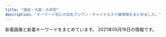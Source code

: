 ```yaml
---
title: "蒲田・大森・大井町"
description: "キーワード別にの巨乳アジアン・チャイナエステ嬢情報をまとめました。"
---
```


新着画像と新着キーワードをまとめています。
2021年05月16日の情報です。

<DmmAffiliateIns />
<KeywordTable
  shops={
    [
    {
        "img_links": [
            "http://www1.spa-omori.com/static/upload/image/20210223/1614039396132620.jpg",
            "http://www1.spa-omori.com/static/upload/image/20210224/1614163208116499.jpg",
            "http://www1.spa-omori.com/static/upload/image/20210223/1614038060664396.jpg",
            "http://www1.spa-omori.com/static/upload/image/20210223/1614046189930695.jpg",
            "http://www1.spa-omori.com/static/upload/image/20210422/1619083226207707.jpg",
            "http://www1.spa-omori.com/static/upload/image/20210224/1614126651197768.jpg",
            "http://www1.spa-omori.com/static/upload/image/20210224/1614162944392810.jpg",
            "http://www1.spa-omori.com/static/upload/image/20210420/1618901294608640.jpg",
            "http://www1.spa-omori.com/static/upload/image/20210223/1614039619556019.jpg",
            "http://www1.spa-omori.com/static/upload/image/20210420/1618849598612571.jpg",
            "http://www1.spa-omori.com/static/upload/image/20210224/1614126725700730.jpg",
            "http://www1.spa-omori.com/static/upload/image/20210223/1614039397117058.jpg",
            "http://www1.spa-omori.com/static/upload/image/20210422/1619083088173870.jpg",
            "http://www1.spa-omori.com/static/upload/image/20210224/1614164483392795.jpg",
            "http://www1.spa-omori.com/static/upload/image/20210223/1614039618664763.jpg",
            "http://www1.spa-omori.com/static/picture/picture.jpg",
            "http://www1.spa-omori.com/static/upload/image/20210224/1614132565625014.jpg",
            "http://www1.spa-omori.com/static/upload/image/20210223/1614039396756745.jpg",
            "http://www1.spa-omori.com/static/upload/image/20210223/1614060275116389.jpg",
            "http://www1.spa-omori.com/static/upload/image/20210420/1618923132466003.png",
            "http://www1.spa-omori.com/94zc.com/img/totop_01.png",
            "http://www1.spa-omori.com/static/upload/image/20210224/1614131672107791.jpg",
            "http://www1.spa-omori.com/static/upload/image/20210224/1614163084212688.jpg"
        ],
        "name": "Magic Lovely",
        "station": "JR\u5927\u68ee\u99c5\u6771\u53e3",
        "url": "http://www1.spa-omori.com/",
        "keywords": {
            "87": 4
        }
    },
    {
        "name": "\u5922\u306e\u90e8\u5c4b",
        "keywords": {
            "86": 3,
            "88": 1,
            "D": 4,
            "C": 1,
            "89": 1
        },
        "station": "JR\u5927\u68ee\u99c5\u897f\u53e3",
        "img_links": [
            "http://www.sh-himenoyw.work/templets/default/picture/stal.png",
            "http://www.sh-himenoyw.work/templets/default/picture/tit1.jpg",
            "http://www.sh-himenoyw.work/templets/default/picture/tit2.jpg",
            "http://www.sh-himenoyw.work/templets/default/picture/top02.png",
            "http://www.sh-himenoyw.work/uploads/210410/1-2104101012452G.jpg",
            "http://www.sh-himenoyw.work/uploads/210505/1-210505091435528.jpg",
            "http://www.sh-himenoyw.work/templets/default/picture/footer.png",
            "http://www.sh-himenoyw.work/uploads/210401/1-210401093342544.jpg",
            "http://www.sh-himenoyw.work/uploads/210503/1-210503130024241.jpg",
            "http://www.sh-himenoyw.work/templets/default/picture/no.png",
            "http://www.sh-himenoyw.work/{dede:global.cfg_templets_skin/}/picture/cg02.jpg",
            "http://www.sh-himenoyw.work/templets/default/picture/top03.png",
            "http://www.sh-himenoyw.work/templets/default/picture/tit5.jpg",
            "http://www.sh-himenoyw.work/templets/default/picture/sys1.jpg",
            "http://www.sh-himenoyw.work/{dede:global.cfg_templets_skin/}/picture/cg01.jpg",
            "http://www.sh-himenoyw.work/templets/default/picture/tit4.jpg",
            "http://www.sh-himenoyw.work/templets/default/picture/top01.png",
            "http://www.sh-himenoyw.work/templets/default/picture/tit3.jpg",
            "http://www.sh-himenoyw.work/uploads/210420/1-210420110353610.jpg"
        ],
        "url": "http://www.sh-himenoyw.work/"
    },
    {
        "img_links": [
            "http://hana.ests.jp/photos/sites/38/2018/05/2018052410461655.jpg",
            "http://hana.ests.jp/images/room2.jpg",
            "http://hana.ests.jp/images/themes/blue/s_ranking.png",
            "http://hana.ests.jp/photos/sites/38/2019/11/2019111817153489.jpg",
            "http://hana.ests.jp/images/themes/blue/mobile.jpg",
            "http://hana.ests.jp/images/themes/blue/s_newface.png",
            "http://hana.ests.jp/images/themes/blue/line.png",
            "http://hana.ests.jp/images/room3.jpg",
            "http://hana.ests.jp/photos/sites/38/2018/10/2018102215070310.jpg",
            "http://hana.ests.jp/photos/sites/38/2021/04/2021040716243284.jpg",
            "http://hana.ests.jp/images/themes/blue/no2.png",
            "http://hana.ests.jp/images/themes/blue/r3.jpg",
            "http://hana.ests.jp/photos/sites/38/2018/12/2018122818061554.jpg",
            "http://hana.ests.jp/images/themes/blue/s_link.png",
            "http://hana.ests.jp/images/themes/blue/s_news.png",
            "http://hana.ests.jp/images/themes/blue/s_staff.png",
            "http://hana.ests.jp/images/themes/blue/no1.png",
            "http://hana.ests.jp/images/themes/blue/s_zysx.png",
            "http://hana.ests.jp/photos/sites/38/2018/10/2018102212515098.jpg",
            "http://hana.ests.jp/images/room1.jpg",
            "http://hana.ests.jp/photos/sites/38/2020/12/2020120114093027.jpg",
            "http://hana.ests.jp/photos/sites/38/2019/04/2019040810452923.jpg",
            "http://hana.ests.jp/images/themes/blue/s_pickup.png",
            "http://hana.ests.jp/images/room4.jpg"
        ],
        "station": "JR\u84b2\u7530\u99c5\u897f\u53e3",
        "keywords": {
            "C": 17,
            "D": 46,
            "87": 12,
            "86": 17,
            "84": 6,
            "83": 6,
            "85": 5
        },
        "url": "http://hana.ests.jp/",
        "name": "\u83ef\u30fb\u306f\u306a"
    },
    {
        "keywords": {},
        "station": "JR\u5927\u68ee\u99c5\u6771\u53e3",
        "name": "\u30d0\u30a4\u30aa\u30ec\u30c3\u30c8",
        "url": "http://es-kosumosu.com/",
        "img_links": [
            "http://es-kosumosu.com/images/room/photo01.jpg",
            "http://es-kosumosu.com/images/room/photo04.jpg",
            "http://es-kosumosu.com/images/staff_mitashi.jpg",
            "http://es-kosumosu.com/girl/5.jpg",
            "http://es-kosumosu.com/girl/6.jpg",
            "http://es-kosumosu.com/images/return.png",
            "http://es-kosumosu.com/images/room/photo05.jpg",
            "http://es-kosumosu.com/girl/2.jpg",
            "http://es-kosumosu.com/images/room/photo03.jpg",
            "http://es-kosumosu.com/images/info.jpg",
            "http://es-kosumosu.com/girl/1.jpg",
            "http://es-kosumosu.com/girl/4.jpg",
            "http://es-kosumosu.com/images/room/photo02.jpg",
            "http://es-kosumosu.com/images/top_flash_01.jpg",
            "http://es-kosumosu.com/images/system/sys01.jpg",
            "http://es-kosumosu.com/girl/3.jpg"
        ]
    },
    {
        "name": "\u30b7\u30e3\u30eb\u30e0",
        "url": "http://syarumu.net",
        "keywords": {},
        "img_links": [
            "http://syarumu.net/up/uploads/20160812161809aiko5.jpg",
            "http://syarumu.net/images/tel.jpg",
            "http://syarumu.net/up/uploads/20190522203018saori1.jpg",
            "http://syarumu.net/up/uploads/20191121214351yua.jpg",
            "http://syarumu.net/up/uploads/20190426134932sumire.jpg",
            "http://syarumu.net/up/uploads/20171016204051mayumi1.jpg",
            "http://syarumu.net/up/uploads/20160811191905hitomi.jpg",
            "http://syarumu.net/up/uploads/20171016204051mayumi2.jpg",
            "http://syarumu.net/images/price.jpg",
            "http://syarumu.net/up/uploads/20190714114509image.jpeg",
            "http://syarumu.net/up/uploads/20190912225320hina.jpg",
            "http://syarumu.net/up/uploads/20190522203024saori2.jpg",
            "http://syarumu.net/up/uploads/20170106012055kira3.jpg",
            "http://syarumu.net/up/uploads/20190720013113erika.jpg",
            "http://syarumu.net/images/qr.jpg",
            "http://syarumu.net/images/qj.jpg",
            "http://syarumu.net/up/uploads/20190525003732risa.jpg",
            "http://syarumu.net/up/newsimg/20171016204113mayumi1.jpg",
            "http://syarumu.net/up/uploads/20190819221937moe.jpg",
            "http://syarumu.net/up/uploads/20190301204316ayako.jpg",
            "http://syarumu.net/up/uploads/20171119193015nana3.jpg",
            "http://syarumu.net/up/uploads/20171119193048nana4.jpg",
            "http://syarumu.net/up/uploads/20191121214442AXKE6657.jpg",
            "http://syarumu.net/up/uploads/20190301204324ayako1.jpg",
            "http://syarumu.net/up/uploads/20190525003719risa1.jpg",
            "http://syarumu.net/up/uploads/20190912225334hina2.jpg",
            "http://syarumu.net/up/uploads/20190903230049natumi2.jpg",
            "http://syarumu.net/up/uploads/20200728221316kan.jpg",
            "http://syarumu.net/up/uploads/2017101023014120170519212939eri1.jpg",
            "http://syarumu.net/up/uploads/20190516212007k2.jpg",
            "http://syarumu.net/up/uploads/20180802213619serina1.jpg",
            "http://syarumu.net/up/uploads/20170108170417kira4.jpg",
            "http://syarumu.net/up/uploads/20190912225327hina1.jpg",
            "http://syarumu.net/up/newsimg/20180519143336risa1.jpg",
            "http://syarumu.net/up/uploads/20190813233629mirai2.jpg",
            "http://syarumu.net/up/uploads/20160812161757aiko4.jpg",
            "http://syarumu.net/up/uploads/20161219214103hitomi1.jpg",
            "http://syarumu.net/up/uploads/20180802213607serina.jpg",
            "http://syarumu.net/up/newsimg/201707272103202.jpg",
            "http://syarumu.net/up/uploads/20171001173455haruka.jpg",
            "http://syarumu.net/up/uploads/20180802213555serina2.jpg",
            "http://syarumu.net/images/info.png",
            "http://syarumu.net/up/uploads/20160812161741aiko.jpg",
            "http://syarumu.net/up/uploads/20171016204051mayumi.jpg",
            "http://syarumu.net/up/uploads/20200728221353kana.jpg",
            "http://syarumu.net/up/newsimg/20170406223636mao.jpg",
            "http://syarumu.net/up/newsimg/20180519150354kanaa.jpg",
            "http://syarumu.net/up/uploads/20190426134943sumire1.jpg",
            "http://syarumu.net/up/uploads/20190516211959k1.jpg",
            "http://syarumu.net/up/uploads/20191028120109pre.jpg",
            "http://syarumu.net/up/uploads/20180802213749ai.jpg",
            "http://syarumu.net/up/uploads/20181204215307yurika.jpg",
            "http://syarumu.net/up/uploads/20170406223535mao.jpg",
            "http://syarumu.net/up/uploads/202006222228319.jpg",
            "http://syarumu.net/up/uploads/20160813224746kasumi.jpg",
            "http://syarumu.net/up/uploads/2020062222282211.jpg",
            "http://syarumu.net/up/uploads/20190903230049natumi.jpg",
            "http://syarumu.net/up/uploads/20201008205617r.jpg"
        ],
        "station": "JR\u84b2\u7530\u99c5\u6771\u53e3"
    },
    {
        "name": "\u30af\u30ed\u30fc\u30d0\u30fc",
        "station": "JR\u84b2\u7530\u99c5\u6771\u53e3",
        "img_links": [
            "http://koinohana.work/_src/36226857/img20170725223357156708.png",
            "http://koinohana.work/_src/36226894/img_2891.jpg",
            "http://koinohana.work/_src/36246119/sign.png",
            "http://koinohana.work/_src/36226812/top1.1.png",
            "http://koinohana.work/_src/36226848/sign-1.jpg",
            "http://koinohana.work/_src/36226814/2.png",
            "http://koinohana.work/_src/36226877/_dsf9383.jpg",
            "http://koinohana.work/_src/36226822/5.png",
            "http://koinohana.work/_src/36226828/img20170725121742291421.png",
            "http://koinohana.work/_src/36226873/_dsf9382.jpg",
            "http://koinohana.work/_src/38032166/9768defd8834a0030b5a45ab7a03e1f.jpg",
            "http://koinohana.work/_src/36226906/unnamed_20190718154717292.jpg",
            "http://koinohana.work/_src/36226907/unnamed_20190718154717292.jpg",
            "http://koinohana.work/_src/36226810/cam_20191016232507186.jpg",
            "http://koinohana.work/_src/36226859/sign.png",
            "http://koinohana.work/_src/37023059/img20191113142809054841.png",
            "http://koinohana.work/_src/36226831/news.png",
            "http://koinohana.work/_src/36226841/sign-1.jpg",
            "http://koinohana.work/_src/36226893/img_3017.jpg",
            "http://koinohana.work/_src/36226869/img20170726235401893025.png",
            "http://koinohana.work/_src/36246043/1-1zh4152j12m.jpg",
            "http://koinohana.work/_src/36226826/_dsf3394.jpg",
            "http://koinohana.work/_src/36226912/cam_20191016232507186.jpg",
            "http://koinohana.work/_src/36246047/1-1zh91451294d.jpg",
            "http://koinohana.work/_src/36246048/1-1zh91451294d.jpg",
            "http://koinohana.work/_src/36226827/_dsf3386.jpg",
            "http://koinohana.work/_src/36226825/_dsf3390.jpg",
            "http://koinohana.work/_src/36246044/1-1zh4152j12m.jpg",
            "http://koinohana.work/_src/36226885/sign.png",
            "http://koinohana.work/_src/36226816/3.png",
            "http://koinohana.work/_src/36226879/_dsf9385.jpg",
            "http://koinohana.work/_src/36226820/1.png",
            "http://koinohana.work/_src/38032167/9768defd8834a0030b5a45ab7a03e1f.jpg",
            "http://koinohana.work/_src/36226864/img20170726111759249054.png",
            "http://koinohana.work/_src/36226818/4.png",
            "http://koinohana.work/_src/36226808/img_2990.jpg",
            "http://koinohana.work/_src/36226809/_x1m6343.jpg",
            "http://koinohana.work/_src/36226875/_dsf9378.jpg",
            "http://koinohana.work/_src/36226881/img20170726235401893025.png"
        ],
        "keywords": {},
        "url": "http://koinohana.work/"
    },
    {
        "url": "http://rin-rinpa.info/",
        "name": "\u3064\u307c\u307f",
        "keywords": {},
        "img_links": [],
        "station": "JR\u5927\u4e95\u753a\u99c5\u4e2d\u592e\u53e3"
    },
    {
        "img_links": [
            "http://yuyudou.com/images/headerParts01.png",
            "http://yuyudou.com/images/gallery/gallery_01.png",
            "http://yuyudou.com/images/home/index_010.png",
            "http://yuyudou.com/images/top_flash_03.jpg",
            "http://yuyudou.com/images/index_an/index_an_01.png",
            "http://yuyudou.com/images/home/top7.jpg",
            "http://yuyudou.com/images/home/index_29.png",
            "http://yuyudou.com/images/home/top5.jpg",
            "http://yuyudou.com/images/home/index_39.png",
            "http://yuyudou.com/images/home/index_07.png",
            "http://yuyudou.com/images/index_an/index_an_05.png",
            "http://yuyudou.com/images/index_an/index_an_03.png",
            "http://yuyudou.com/images/home/index_05.png",
            "http://yuyudou.com/images/index_an/index_bn_05.png",
            "http://yuyudou.com/images/top_flash_01.jpg",
            "http://yuyudou.com/images/home/top.jpg",
            "http://yuyudou.com/images/top_flash_02.jpg",
            "http://yuyudou.com/images/home/index_011.png",
            "http://yuyudou.com/images/index_an/index_bn_02.png",
            "http://yuyudou.com/images/index_an/index_an_04.png",
            "http://yuyudou.com/images/index_an/index_bn_06.png",
            "http://yuyudou.com/images/index_an/index_bn_03.png",
            "http://yuyudou.com/images/index_an/index_an_02.png",
            "http://yuyudou.com/images/home/index_09.png",
            "http://yuyudou.com/images/home/top6.jpg",
            "http://yuyudou.com/images/index_an/index_bn_01.png",
            "http://yuyudou.com/images/index_an/index_bn_07.png",
            "http://yuyudou.com/images/home/index_012.png",
            "http://yuyudou.com/images/home/index_63.png",
            "http://yuyudou.com/images/home/index_59.png",
            "http://yuyudou.com/images/index_an/index_an_06.png",
            "http://yuyudou.com/images/index_an/index_an_07.png"
        ],
        "name": "\u7652\u7652\u5802",
        "station": "JR\u5927\u68ee\u99c5\u6771\u53e3",
        "url": "http://yuyudou.com/",
        "keywords": {}
    },
    {
        "station": "JR\u84b2\u7530\u99c5\u6771\u53e3",
        "img_links": [
            "http://iyashi-kaori.net/uploads/iyashikaori/2012/03/s-4.jpg",
            "http://iyashi-kaori.net/uploads/iyashikaori/2012/03/s-6.jpg",
            "http://iyashi-kaori.net/uploads/iyashikaori/2018/10/yuka002.jpg",
            "http://iyashi-kaori.net/uploads/iyashikaori/2017/11/000013.jpg",
            "http://iyashi-kaori.net/uploads/iyashikaori/2016/09/s__21340164111.jpg",
            "http://iyashi-kaori.net/uploads/iyashikaori/2019/02/000023.jpg",
            "http://iyashi-kaori.net/uploads/iyashikaori/2021/02/1.jpg",
            "http://iyashi-kaori.net/uploads/iyashikaori/2012/03/end1.jpg",
            "http://iyashi-kaori.net/uploads/iyashikaori/2017/11/000023.jpg",
            "http://iyashi-kaori.net/uploads/iyashikaori/2012/03/l-3.jpg",
            "http://iyashi-kaori.net/uploads/iyashikaori/images/bg.png",
            "http://iyashi-kaori.net/uploads/iyashikaori/2012/03/s-2.jpg",
            "http://iyashi-kaori.net/uploads/iyashikaori/2012/03/top.jpg",
            "http://iyashi-kaori.net/uploads/iyashikaori/2012/03/index_l2.jpg",
            "http://iyashi-kaori.net/uploads/iyashikaori/2012/03/s-3.jpg",
            "http://iyashi-kaori.net/uploads/iyashikaori/2012/03/s-1.jpg",
            "http://iyashi-kaori.net/uploads/iyashikaori/2012/03/l-4.jpg",
            "http://iyashi-kaori.net/uploads/iyashikaori/2019/10/ggg.jpg",
            "http://iyashi-kaori.net/uploads/iyashikaori/2012/03/l-1.jpg",
            "http://iyashi-kaori.net/uploads/iyashikaori/2012/03/l-5.jpg",
            "http://iyashi-kaori.net/uploads/iyashikaori/2019/08/staff.jpg",
            "http://iyashi-kaori.net/uploads/iyashikaori/2019/11/staff-old.jpg",
            "http://iyashi-kaori.net/uploads/iyashikaori/2012/03/s-5.jpg",
            "http://iyashi-kaori.net/uploads/iyashikaori/2019/08/1.jpg",
            "http://iyashi-kaori.net/uploads/iyashikaori/2015/07/s__636519102.jpg",
            "http://iyashi-kaori.net/uploads/iyashikaori/2012/03/l-6.jpg",
            "http://iyashi-kaori.net/uploads/iyashikaori/2019/08/11.jpg",
            "http://iyashi-kaori.net/uploads/iyashikaori/2012/03/l-2.jpg"
        ],
        "url": "http://iyashi-kaori.net/",
        "keywords": {
            "C": 7,
            "D": 1
        },
        "name": "\u7652\u3057\u306e\u99a8"
    },
    {
        "img_links": [
            "http://www.majo.esjp.info/images/slider/2.jpg",
            "http://www.majo.esjp.info/images/slider/3.jpg",
            "http://www.majo.esjp.info/img/ttl_info.png",
            "http://www.majo.esjp.info/files/005.jpg",
            "http://www.majo.esjp.info/files/003.jpg",
            "http://www.majo.esjp.info/files/005-02.jpg",
            "http://www.majo.esjp.info/images/slider/1.jpg",
            "http://www.majo.esjp.info/img/tel.png",
            "http://www.majo.esjp.info/img/ttl_news.png",
            "http://www.majo.esjp.info/img/btn_side_mobile.jpg",
            "http://www.majo.esjp.info/files/003-02.jpg",
            "http://www.majo.esjp.info/img/pickup.jpg",
            "http://www.majo.esjp.info/img/goback.jpg"
        ],
        "keywords": {
            "85": 2,
            "C": 9,
            "87": 2,
            "D": 4
        },
        "station": "JR\u84b2\u7530\u99c5\u897f\u53e3",
        "url": "http://www.majo.esjp.info/",
        "name": "\u604b"
    },
    {
        "name": "\u697d\u5929\u56fd",
        "url": "http://lucky-heaven.work/",
        "keywords": {},
        "img_links": [
            "http://lucky-heaven.work/staff/haru.jpg",
            "http://lucky-heaven.work/sp/images/news.jpg",
            "http://lucky-heaven.work/sp/images/6.jpg",
            "http://lucky-heaven.work/sp/images/staff_t.jpg",
            "http://lucky-heaven.work/sp/staff/airi.jpg",
            "http://lucky-heaven.work/sp/img/rumi1.jpg",
            "http://lucky-heaven.work/sp/staff/moe.jpg",
            "http://lucky-heaven.work/images/6.jpg",
            "http://lucky-heaven.work/images/head.jpg",
            "http://lucky-heaven.work/sp/images/newsb.png",
            "http://lucky-heaven.work/sp/images/2.jpg",
            "http://lucky-heaven.work/sp/img/moe2.jpg",
            "http://lucky-heaven.work/sp/images/int2.jpg",
            "http://lucky-heaven.work/staff/rumi.jpg",
            "http://lucky-heaven.work/images/sm.jpg",
            "http://lucky-heaven.work/img/yui2.jpg",
            "http://lucky-heaven.work/sp/images/interior_t.jpg",
            "http://lucky-heaven.work/images/5.jpg",
            "http://lucky-heaven.work/img/rina2.jpg",
            "http://lucky-heaven.work/sp/img/moe1.jpg",
            "http://lucky-heaven.work/sp/img/airi2.jpg",
            "http://lucky-heaven.work/images/2.jpg",
            "http://lucky-heaven.work/images/staff_t.jpg",
            "http://lucky-heaven.work/staff/moe.jpg",
            "http://lucky-heaven.work/staff/yui.jpg",
            "http://lucky-heaven.work/sp/images/1.jpg",
            "http://lucky-heaven.work/sp/images/ac1.jpg",
            "http://lucky-heaven.work/images/int1.png",
            "http://lucky-heaven.work/images/4.jpg",
            "http://lucky-heaven.work/staff/rina.jpg",
            "http://lucky-heaven.work/images/int2.png",
            "http://lucky-heaven.work/img/moe2.jpg",
            "http://lucky-heaven.work/sp/images/int1.png",
            "http://lucky-heaven.work/sp/images/int4.jpg",
            "http://lucky-heaven.work/sp/staff/rumi.jpg",
            "http://lucky-heaven.work/images/3.jpg",
            "http://lucky-heaven.work/sp/images/rec1.jpg",
            "http://lucky-heaven.work/sp/images/sys.jpg",
            "http://lucky-heaven.work/images/tt.jpg",
            "http://lucky-heaven.work/sp/menu/staff.jpg",
            "http://lucky-heaven.work/sp/images/tel.jpg",
            "http://lucky-heaven.work/img/rumi2.jpg",
            "http://lucky-heaven.work/img/yui1.jpg",
            "http://lucky-heaven.work/sp/images/footer.jpg",
            "http://lucky-heaven.work/sp/staff/yui.jpg",
            "http://lucky-heaven.work/sp/images/5.jpg",
            "http://lucky-heaven.work/sp/img/yui2.jpg",
            "http://lucky-heaven.work/images/s1.png",
            "http://lucky-heaven.work/sp/img/rina1.jpg",
            "http://lucky-heaven.work/images/1.jpg",
            "http://lucky-heaven.work/sp/menu/top.jpg",
            "http://lucky-heaven.work/sp/images/ta.png",
            "http://lucky-heaven.work/sp/img/haru1.jpg",
            "http://lucky-heaven.work/sp/images/head.jpg",
            "http://lucky-heaven.work/images/news.jpg",
            "http://lucky-heaven.work/sp/images/rec2.jpg",
            "http://lucky-heaven.work/images/sys.png",
            "http://lucky-heaven.work/img/haru2.jpg",
            "http://lucky-heaven.work/img/moe1.jpg",
            "http://lucky-heaven.work/img/haru1.jpg",
            "http://lucky-heaven.work/sp/images/3.jpg",
            "http://lucky-heaven.work/img/rumi1.jpg",
            "http://lucky-heaven.work/img/airi2.jpg",
            "http://lucky-heaven.work/sp/images/4.jpg",
            "http://lucky-heaven.work/sp/img/rumi2.jpg",
            "http://lucky-heaven.work/sp/staff/rina.jpg",
            "http://lucky-heaven.work/sp/images/int3.jpg",
            "http://lucky-heaven.work/sp/staff/haru.jpg",
            "http://lucky-heaven.work/images/interior_t.jpg",
            "http://lucky-heaven.work/img/airi1.jpg",
            "http://lucky-heaven.work/sp/img/yui1.jpg",
            "http://lucky-heaven.work/sp/img/rina2.jpg",
            "http://lucky-heaven.work/sp/img/airi1.jpg",
            "http://lucky-heaven.work/sp/img/haru2.jpg",
            "http://lucky-heaven.work/staff/airi.jpg",
            "http://lucky-heaven.work/img/rina1.jpg",
            "http://lucky-heaven.work/images/tel.jpg"
        ],
        "station": "JR\u5927\u4e95\u753a\u99c5\u6771\u53e3"
    },
    {
        "station": "JR\u84b2\u7530\u99c5\u6771\u53e3",
        "name": "\u6d77\u305d\u306e\u611b",
        "img_links": [
            "http://www.sea-love-hsl.info/uploads/sealove/721016606079-768x1024.jpg",
            "http://www.sea-love-hsl.info/uploads/sealove/link_1.jpg",
            "http://www.sea-love-hsl.info/uploads/sealove/IMG_1060-768x1024.jpg",
            "http://www.sea-love-hsl.info/uploads/sealove/IMG_1490-300x400.jpg",
            "http://www.sea-love-hsl.info/uploads/sealove/images/girl-z2.jpg",
            "http://www.sea-love-hsl.info/uploads/sealove/images/news1.jpg",
            "http://www.sea-love-hsl.info/uploads/sealove/images/girl-z1.jpg",
            "http://www.sea-love-hsl.info/uploads/sealove/staff_1.jpg",
            "http://www.sea-love-hsl.info/uploads/sealove/D792F195-6C3F-4A81-9C18-BEB1DEC0489F.jpeg",
            "http://www.sea-love-hsl.info/uploads/sealove/top1.jpg",
            "http://www.sea-love-hsl.info/uploads/sealove/images/n1.jpg",
            "http://www.sea-love-hsl.info/uploads/sealove/IMG_1490-768x1024.jpg",
            "http://www.sea-love-hsl.info/uploads/sealove/5AE848B7-49E7-4403-A738-2D85BF2E4059-768x1024.jpeg",
            "http://www.sea-love-hsl.info/uploads/sealove/5AE848B7-49E7-4403-A738-2D85BF2E4059-300x400.jpeg",
            "http://www.sea-love-hsl.info/uploads/sealove/720870627235-e1385965056315.jpg",
            "http://www.sea-love-hsl.info/uploads/sealove/4C0568AE-93B2-47E4-808D-BA5ED67DA4B9-768x1024.jpeg",
            "http://www.sea-love-hsl.info/uploads/sealove/4C0568AE-93B2-47E4-808D-BA5ED67DA4B9-300x400.jpeg",
            "http://www.sea-love-hsl.info/uploads/sealove/images/n3.jpg",
            "http://www.sea-love-hsl.info/uploads/sealove/QQ\u56fe\u72472015102419044325-e1449569209313.jpg",
            "http://www.sea-love-hsl.info/uploads/sealove/A8D1795E-CA06-4472-A635-D7A02AEF80C8-768x1024.jpeg",
            "http://www.sea-love-hsl.info/uploads/sealove/images/end1.jpg",
            "http://www.sea-love-hsl.info/uploads/sealove/A8D1795E-CA06-4472-A635-D7A02AEF80C8-300x400.jpeg",
            "http://www.sea-love-hsl.info/uploads/sealove/545B5715-528D-4E72-9F31-7AFF1422771C-768x1024.jpeg",
            "http://www.sea-love-hsl.info/uploads/sealove/images/mobile.jpg",
            "http://www.sea-love-hsl.info/uploads/sealove/images/movie.jpg"
        ],
        "keywords": {
            "83": 1,
            "D": 5,
            "F": 2,
            "90": 3,
            "E": 1,
            "86": 4,
            "C": 21,
            "84": 4,
            "85": 1
        },
        "url": "http://www.sea-love-hsl.info/"
    },
    {
        "url": "http://www.es-kizuna.com/",
        "keywords": {
            "C": 14,
            "D": 42,
            "\u30bb\u30af\u30b7\u30fc": 1,
            "E": 14,
            "85": 32,
            "84": 4,
            "86": 18,
            "88": 10,
            "87": 10,
            "F": 4
        },
        "name": "\u4fe1\u8afe",
        "img_links": [
            "http://www.es-kizuna.com/images/upload/cdc7fc1d81334feb.jpg",
            "http://www.es-kizuna.com/images/upload/eb01fa6066ea365b.jpg",
            "http://www.es-kizuna.com/images/upload/thumb/74cd025a30d9e087.jpg",
            "http://www.es-kizuna.com/images/upload/057f6eb7b663a5b2.jpg",
            "http://www.es-kizuna.com/images/upload/thumb/4bb15c40db5d3b9b.jpg",
            "http://www.es-kizuna.com/images/upload/thumb/03e6c9860ab53664.jpg",
            "http://www.es-kizuna.com/images/acc_11.jpg",
            "http://www.es-kizuna.com/images/upload/thumb/eb01fa6066ea365b.jpg",
            "http://www.es-kizuna.com/images/index_06.jpg",
            "http://www.es-kizuna.com/images/upload/6453e2e9c3a4d010.jpg",
            "http://www.es-kizuna.com/images/index_09.jpg",
            "http://www.es-kizuna.com/images/upload/af4e2bbad7299fcd.jpg",
            "http://www.es-kizuna.com/images/upload/7838ea888884524b.jpg",
            "http://www.es-kizuna.com/images/upload/457777bab605fd6c.jpg",
            "http://www.es-kizuna.com/s/images/r02.jpg",
            "http://www.es-kizuna.com/s/images/icon_tel.png",
            "http://www.es-kizuna.com/images/upload/thumb/3f05da7e8b1e2a64.jpg",
            "http://www.es-kizuna.com/s/images/icon_info.png",
            "http://www.es-kizuna.com/images/sys.jpg",
            "http://www.es-kizuna.com/images/02.jpg",
            "http://www.es-kizuna.com/images/upload/d9992ab71594c264.jpg",
            "http://www.es-kizuna.com/images/upload/thumb/6453e2e9c3a4d010.jpg",
            "http://www.es-kizuna.com/images/upload/cdfe0ac3b37d9e89.jpg",
            "http://www.es-kizuna.com/images/index_05.jpg",
            "http://www.es-kizuna.com/images/upload/816b7be31924a7a4.jpg",
            "http://www.es-kizuna.com/images/upload/e3d8e9cc1955e028.jpg",
            "http://www.es-kizuna.com/images/upload/thumb/457777bab605fd6c.jpg",
            "http://www.es-kizuna.com/images/upload/thumb/d9992ab71594c264.jpg",
            "http://www.es-kizuna.com/images/upload/a3fc0798b98de17a.jpg",
            "http://www.es-kizuna.com/images/upload/20f11bb41bae978b.jpg",
            "http://www.es-kizuna.com/images/upload/51fd5ad614fd9171.jpg",
            "http://www.es-kizuna.com/images/upload/thumb/7aeb4177adab3adb.jpg",
            "http://www.es-kizuna.com/images/link_10.jpg",
            "http://www.es-kizuna.com/images/upload/d60152fbb8818830.jpg",
            "http://www.es-kizuna.com/images/upload/thumb/5d70ee2b832fe6be.jpg",
            "http://www.es-kizuna.com/images/upload/thumb/cb8510a706fab39a.jpg",
            "http://www.es-kizuna.com/images/upload/thumb/4e06a72d8daae521.jpg",
            "http://www.es-kizuna.com/images/upload/906a0df423fbb2d3.jpg",
            "http://www.es-kizuna.com/images/upload/thumb/af4e2bbad7299fcd.jpg",
            "http://www.es-kizuna.com/images/upload/thumb/906a0df423fbb2d3.jpg",
            "http://www.es-kizuna.com/images/upload/thumb/0e136c01c9b7ee9f.jpg",
            "http://www.es-kizuna.com/s/images/icon_topics.png",
            "http://www.es-kizuna.com/images/info_10.jpg",
            "http://www.es-kizuna.com/images/upload/thumb/35306ad0d9e9ff00.jpg",
            "http://www.es-kizuna.com/images/upload/thumb/a3fc0798b98de17a.jpg",
            "http://www.es-kizuna.com/images/upload/0c3e441832e219b9.jpg",
            "http://www.es-kizuna.com/images/upload/70b3f2c5fd5ba3c2.jpg",
            "http://www.es-kizuna.com/images/upload/90479f4e0f80f012.jpg",
            "http://www.es-kizuna.com/images/upload/thumb/c960f33dbf650433.jpg",
            "http://www.es-kizuna.com/s/images/r05.jpg",
            "http://www.es-kizuna.com/images/upload/thumb/51167bb9818d647a.jpg",
            "http://www.es-kizuna.com/images/upload/thumb/816b7be31924a7a4.jpg",
            "http://www.es-kizuna.com/images/upload/thumb/176c5dafbf5a471f.jpg",
            "http://www.es-kizuna.com/images/upload/thumb/005440d58cf3c3e3.jpg",
            "http://www.es-kizuna.com/images/index_08.jpg",
            "http://www.es-kizuna.com/images/upload/4fb7a6900b967f30.jpg",
            "http://www.es-kizuna.com/s/girl/01.jpg",
            "http://www.es-kizuna.com/images/upload/thumb/2c3b2096bf7b4e42.jpg",
            "http://www.es-kizuna.com/images/index_11.jpg",
            "http://www.es-kizuna.com/images/01.jpg",
            "http://www.es-kizuna.com/images/upload/thumb/5f28f084cf9311ec.jpg",
            "http://www.es-kizuna.com/images/upload/thumb/20f11bb41bae978b.jpg",
            "http://www.es-kizuna.com/images/acc_10.jpg",
            "http://www.es-kizuna.com/images/rec.jpg",
            "http://www.es-kizuna.com/images/upload/thumb/4fb7a6900b967f30.jpg",
            "http://www.es-kizuna.com/images/upload/cb8510a706fab39a.jpg",
            "http://www.es-kizuna.com/images/upload/thumb/a276f4fa83885320.jpg",
            "http://www.es-kizuna.com/images/index_03.jpg",
            "http://www.es-kizuna.com/images/index_07.jpg",
            "http://www.es-kizuna.com/images/upload/thumb/231cb96ee14483b0.jpg",
            "http://www.es-kizuna.com/images/upload/5d70ee2b832fe6be.jpg",
            "http://www.es-kizuna.com/images/upload/thumb/fc1e816a0e9f3d61.jpg",
            "http://www.es-kizuna.com/s/images/icon_covergirl.png",
            "http://www.es-kizuna.com/images/rec_10.jpg",
            "http://www.es-kizuna.com/images/upload/4bb15c40db5d3b9b.jpg",
            "http://www.es-kizuna.com/girl/02.jpg",
            "http://www.es-kizuna.com/images/staff_10.jpg",
            "http://www.es-kizuna.com/images/upload/thumb/d60152fbb8818830.jpg",
            "http://www.es-kizuna.com/images/upload/c960f33dbf650433.jpg",
            "http://www.es-kizuna.com/images/upload/thumb/70b3f2c5fd5ba3c2.jpg",
            "http://www.es-kizuna.com/images/upload/thumb/51fd5ad614fd9171.jpg",
            "http://www.es-kizuna.com/images/upload/74cd025a30d9e087.jpg",
            "http://www.es-kizuna.com/s/images/r01.jpg",
            "http://www.es-kizuna.com/images/upload/thumb/325450f713ec1345.jpg",
            "http://www.es-kizuna.com/images/index_13.jpg",
            "http://www.es-kizuna.com/images/upload/e7512ab59589d7df.jpg",
            "http://www.es-kizuna.com/images/upload/03e6c9860ab53664.jpg",
            "http://www.es-kizuna.com/images/upload/thumb/cdc7fc1d81334feb.jpg",
            "http://www.es-kizuna.com/images/upload/thumb/cdfe0ac3b37d9e89.jpg",
            "http://www.es-kizuna.com/images/index_04.jpg",
            "http://www.es-kizuna.com/images/nei_13.jpg",
            "http://www.es-kizuna.com/images/upload/thumb/7838ea888884524b.jpg",
            "http://www.es-kizuna.com/images/upload/176c5dafbf5a471f.jpg",
            "http://www.es-kizuna.com/images/upload/thumb/048b127f7fe7756c.jpg",
            "http://www.es-kizuna.com/images/index_02.jpg",
            "http://www.es-kizuna.com/images/upload/a276f4fa83885320.jpg",
            "http://www.es-kizuna.com/s/images/icon_top.png",
            "http://www.es-kizuna.com/s/images/icon_staff.png",
            "http://www.es-kizuna.com/images/upload/thumb/e3d8e9cc1955e028.jpg",
            "http://www.es-kizuna.com/images/upload/0e136c01c9b7ee9f.jpg",
            "http://www.es-kizuna.com/images/upload/4e06a72d8daae521.jpg",
            "http://www.es-kizuna.com/images/upload/thumb/e7512ab59589d7df.jpg",
            "http://www.es-kizuna.com/images/upload/thumb/057f6eb7b663a5b2.jpg",
            "http://www.es-kizuna.com/images/upload/3f05da7e8b1e2a64.jpg",
            "http://www.es-kizuna.com/s/images/r03.jpg",
            "http://www.es-kizuna.com/images/line.jpg",
            "http://www.es-kizuna.com/images/upload/thumb/512a839e9f628217.jpg",
            "http://www.es-kizuna.com/images/sys_10.jpg",
            "http://www.es-kizuna.com/images/upload/thumb/8362069090b0f4f4.jpg",
            "http://www.es-kizuna.com/images/upload/231cb96ee14483b0.jpg",
            "http://www.es-kizuna.com/images/upload/thumb/13be44c647bb867f.jpg",
            "http://www.es-kizuna.com/images/upload/8362069090b0f4f4.jpg",
            "http://www.es-kizuna.com/images/upload/512a839e9f628217.jpg",
            "http://www.es-kizuna.com/images/upload/thumb/0c3e441832e219b9.jpg",
            "http://www.es-kizuna.com/images/upload/thumb/90479f4e0f80f012.jpg"
        ],
        "station": "JR\u84b2\u7530\u99c5\u6771\u53e3"
    },
    {
        "img_links": [],
        "url": "http://momi-este.com/",
        "name": "\u8776\u604b\u82b1",
        "station": "JR\u84b2\u7530\u99c5\u897f\u53e3",
        "keywords": {}
    },
    {
        "keywords": {},
        "name": "\u30ad\u30e9\u30ad\u30e9",
        "station": "JR\u84b2\u7530\u99c5\u6771\u53e3",
        "img_links": [
            "http://kira-kira.work/images/sys2.jpg",
            "http://kira-kira.work/images/7.jpg",
            "http://kira-kira.work/img/yumi1.jpg",
            "http://kira-kira.work/images/staff_t.jpg",
            "http://kira-kira.work/images/9.jpg",
            "http://kira-kira.work/images/6.jpg",
            "http://kira-kira.work/img/rumi2.jpg",
            "http://kira-kira.work/images/3.jpg",
            "http://kira-kira.work/images/rec2.jpg",
            "http://kira-kira.work/images/11.jpg",
            "http://kira-kira.work/images/news.jpg",
            "http://kira-kira.work/images/2.jpg",
            "http://kira-kira.work/images/int2.png",
            "http://kira-kira.work/staff/yuyu.jpg",
            "http://kira-kira.work/staff/yuri.jpg",
            "http://kira-kira.work/images/sys1.jpg",
            "http://kira-kira.work/img/yuyu1.jpg",
            "http://kira-kira.work/img/nana1.jpg",
            "http://kira-kira.work/img/ai1.jpg",
            "http://kira-kira.work/images/rec1.jpg",
            "http://kira-kira.work/images/5.jpg",
            "http://kira-kira.work/img/risa1.jpg",
            "http://kira-kira.work/img/rumi3.jpg",
            "http://kira-kira.work/img/neko1.jpg",
            "http://kira-kira.work/images/headline.jpg",
            "http://kira-kira.work/images/tg.jpg",
            "http://kira-kira.work/images/10.jpg",
            "http://kira-kira.work/staff/rumi.jpg",
            "http://kira-kira.work/img/rina1.jpg",
            "http://kira-kira.work/img/aki1.jpg",
            "http://kira-kira.work/images/mobile.jpg",
            "http://kira-kira.work/images/sys3.png",
            "http://kira-kira.work/images/head.jpg",
            "http://kira-kira.work/staff/rina.jpg",
            "http://kira-kira.work/staff/ai.jpg",
            "http://kira-kira.work/staff/yumi.jpg",
            "http://kira-kira.work/staff/risa.jpg",
            "http://kira-kira.work/images/interior_t.jpg",
            "http://kira-kira.work/img/rumi1.jpg",
            "http://kira-kira.work/img/yuri1.jpg",
            "http://kira-kira.work/images/int1.jpg",
            "http://kira-kira.work/images/8.jpg",
            "http://kira-kira.work/staff/aki.jpg",
            "http://kira-kira.work/images/4.jpg"
        ],
        "url": "http://kira-kira.work/"
    },
    {
        "name": "\u7f8e\u7409\u7409",
        "keywords": {
            "F": 2,
            "86": 20,
            "C": 14,
            "88": 5,
            "D": 32,
            "85": 22,
            "83": 2,
            "87": 7,
            "E": 10
        },
        "url": "http://www.e-uluru.info/",
        "station": "JR\u84b2\u7530\u99c5\u6771\u53e3",
        "img_links": [
            "http://www.e-uluru.info/s/images/r01.jpg",
            "http://www.e-uluru.info/images/upload/thumb/a944203deb9da4de.jpg",
            "http://www.e-uluru.info/images/upload/b5241af23f911574.jpg",
            "http://www.e-uluru.info/images/upload/thumb/2951922eff997d84.jpg",
            "http://www.e-uluru.info/images/index_08.png",
            "http://www.e-uluru.info/images/upload/a42cde1d7d7ca5c0.jpg",
            "http://www.e-uluru.info/images/upload/056ff3de81fe9024.jpg",
            "http://www.e-uluru.info/images/upload/03b615dbd4a8d4e4.jpg",
            "http://www.e-uluru.info/images/r05.jpg",
            "http://www.e-uluru.info/images/upload/thumb/056ff3de81fe9024.jpg",
            "http://www.e-uluru.info/images/upload/e8b0d029c217c7cc.jpg",
            "http://www.e-uluru.info/images/info01.png",
            "http://www.e-uluru.info/s/images/icon_topics.png",
            "http://www.e-uluru.info/images/upload/thumb/24e3367119cd81d4.jpg",
            "http://www.e-uluru.info/s/images/icon_covergirl.png",
            "http://www.e-uluru.info/images/upload/d4a6c5a9e3801cc7.jpg",
            "http://www.e-uluru.info/images/upload/thumb/b5241af23f911574.jpg",
            "http://www.e-uluru.info/images/upload/71169c7f826021d0.jpg",
            "http://www.e-uluru.info/images/upload/a86dfeb81b8ab370.jpg",
            "http://www.e-uluru.info/images/upload/thumb/9e6373c225b7bc51.jpg",
            "http://www.e-uluru.info/images/upload/d33358c73f674e0d.jpg",
            "http://www.e-uluru.info/images/upload/8ee8987b2165d4fc.jpg",
            "http://www.e-uluru.info/images/rec_09.png",
            "http://www.e-uluru.info/images/staff_08.png",
            "http://www.e-uluru.info/images/r03.jpg",
            "http://www.e-uluru.info/images/upload/thumb/98ac232614327354.jpg",
            "http://www.e-uluru.info/images/index_11.png",
            "http://www.e-uluru.info/images/info_08.png",
            "http://www.e-uluru.info/images/upload/thumb/12cb1bdfa779a5e6.jpg",
            "http://www.e-uluru.info/images/upload/c7886d02d33ae09c.jpg",
            "http://www.e-uluru.info/images/upload/1ddb0f728d864feb.jpg",
            "http://www.e-uluru.info/images/upload/thumb/5dcabd8808e86a8c.jpg",
            "http://www.e-uluru.info/images/index_06.png",
            "http://www.e-uluru.info/images/upload/db7023b92ef16bbc.jpg",
            "http://www.e-uluru.info/images/upload/thumb/db7023b92ef16bbc.jpg",
            "http://www.e-uluru.info/images/index_07.png",
            "http://www.e-uluru.info/images/index_01.png",
            "http://www.e-uluru.info/images/upload/b71e9dc3cfa0f9b4.jpg",
            "http://www.e-uluru.info/images/sys_08.png",
            "http://www.e-uluru.info/images/upload/thumb/d4a6c5a9e3801cc7.jpg",
            "http://www.e-uluru.info/images/index_13.png",
            "http://www.e-uluru.info/images/upload/thumb/539dd2297c44dec2.jpg",
            "http://www.e-uluru.info/images/upload/08e930d29f9d5b3e.jpg",
            "http://www.e-uluru.info/images/upload/12cb1bdfa779a5e6.jpg",
            "http://www.e-uluru.info/images/upload/thumb/30e7a9b6a2619196.jpg",
            "http://www.e-uluru.info/images/index_02.png",
            "http://www.e-uluru.info/s/images/icon_info.png",
            "http://www.e-uluru.info/images/upload/539dd2297c44dec2.jpg",
            "http://www.e-uluru.info/images/upload/a944203deb9da4de.jpg",
            "http://www.e-uluru.info/images/upload/9e6373c225b7bc51.jpg",
            "http://www.e-uluru.info/images/upload/thumb/c7886d02d33ae09c.jpg",
            "http://www.e-uluru.info/images/r02.jpg",
            "http://www.e-uluru.info/images/upload/7a73ef7475560f16.jpg",
            "http://www.e-uluru.info/images/upload/thumb/f642dd084fb225c9.jpg",
            "http://www.e-uluru.info/i/girl/013.jpg",
            "http://www.e-uluru.info/images/upload/ebc831946fdc3143.jpg",
            "http://www.e-uluru.info/images/upload/f642dd084fb225c9.jpg",
            "http://www.e-uluru.info/images/upload/24e3367119cd81d4.jpg",
            "http://www.e-uluru.info/s/images/r03.jpg",
            "http://www.e-uluru.info/images/upload/thumb/b71e9dc3cfa0f9b4.jpg",
            "http://www.e-uluru.info/images/upload/thumb/71169c7f826021d0.jpg",
            "http://www.e-uluru.info/images/upload/thumb/73a690610b4828e0.jpg",
            "http://www.e-uluru.info/images/pro.jpg",
            "http://www.e-uluru.info/images/upload/2e83ce7f87e28c10.jpg",
            "http://www.e-uluru.info/images/upload/thumb/ebc831946fdc3143.jpg",
            "http://www.e-uluru.info/images/upload/thumb/90eec703fb0861db.jpg",
            "http://www.e-uluru.info/images/upload/thumb/adc24ea0648493e2.jpg",
            "http://www.e-uluru.info/s/images/icon_tel.png",
            "http://www.e-uluru.info/images/upload/2951922eff997d84.jpg",
            "http://www.e-uluru.info/girl/01.jpg",
            "http://www.e-uluru.info/s/images/r02.jpg",
            "http://www.e-uluru.info/images/index_12.png",
            "http://www.e-uluru.info/images/index_03.png",
            "http://www.e-uluru.info/images/upload/thumb/d33358c73f674e0d.jpg",
            "http://www.e-uluru.info/images/rec_08.png",
            "http://www.e-uluru.info/images/upload/98ac232614327354.jpg",
            "http://www.e-uluru.info/images/upload/30e7a9b6a2619196.jpg",
            "http://www.e-uluru.info/images/upload/thumb/f436fca81b34a90a.jpg",
            "http://www.e-uluru.info/images/upload/thumb/2e83ce7f87e28c10.jpg",
            "http://www.e-uluru.info/images/upload/thumb/a42cde1d7d7ca5c0.jpg",
            "http://www.e-uluru.info/images/upload/thumb/8ee8987b2165d4fc.jpg",
            "http://www.e-uluru.info/images/upload/thumb/e8b0d029c217c7cc.jpg",
            "http://www.e-uluru.info/images/upload/thumb/1ddb0f728d864feb.jpg",
            "http://www.e-uluru.info/images/upload/5dcabd8808e86a8c.jpg",
            "http://www.e-uluru.info/images/index_05.png",
            "http://www.e-uluru.info/s/images/icon_top.png",
            "http://www.e-uluru.info/images/upload/thumb/a86dfeb81b8ab370.jpg",
            "http://www.e-uluru.info/s/images/r05.jpg",
            "http://www.e-uluru.info/images/r01.jpg",
            "http://www.e-uluru.info/images/upload/90eec703fb0861db.jpg",
            "http://www.e-uluru.info/s/girl/01.jpg",
            "http://www.e-uluru.info/images/upload/thumb/03b615dbd4a8d4e4.jpg",
            "http://www.e-uluru.info/images/upload/thumb/7a73ef7475560f16.jpg",
            "http://www.e-uluru.info/images/index_04.png",
            "http://www.e-uluru.info/images/upload/adc24ea0648493e2.jpg",
            "http://www.e-uluru.info/images/upload/f436fca81b34a90a.jpg",
            "http://www.e-uluru.info/images/upload/ad830a43974bad03.jpg",
            "http://www.e-uluru.info/images/upload/thumb/08e930d29f9d5b3e.jpg",
            "http://www.e-uluru.info/images/upload/73a690610b4828e0.jpg",
            "http://www.e-uluru.info/s/images/icon_staff.png",
            "http://www.e-uluru.info/images/upload/thumb/ad830a43974bad03.jpg"
        ]
    },
    {
        "img_links": [
            "http://www.es-princess.com/images/upload/thumb/fac24168ab90cc92.jpg",
            "http://www.es-princess.com/images/index_03.jpg",
            "http://es-princess.com/images/index_06.jpg",
            "http://www.es-princess.com/images/upload/thumb/18e6044b88e2d742.jpg",
            "http://www.es-princess.com/images/index_05.jpg",
            "http://www.es-princess.com/images/upload/thumb/570cec0ed7dbb299.jpg",
            "http://www.es-princess.com/girl/01.jpg",
            "http://www.es-princess.com/images/upload/thumb/e5f6402b9bb3e639.jpeg",
            "http://www.es-princess.com/images/upload/thumb/abb982c0ed8c784a.jpg",
            "http://www.es-princess.com/images/02.jpg",
            "http://www.es-princess.com/images/upload/thumb/977b6b56e17935b8.jpg",
            "http://www.es-princess.com/s/images/t3.jpg",
            "http://www.es-princess.com/s/images/iphone.png",
            "http://www.es-princess.com/images/upload/thumb/c191f88ab8347247.jpg",
            "http://www.es-princess.com/images/index_07.jpg",
            "http://www.es-princess.com/s/image/nav_manga.png",
            "http://www.es-princess.com/images/rec_13.jpg",
            "http://www.es-princess.com/images/index_02.jpg",
            "http://www.es-princess.com/s/uploads/01.jpg",
            "http://www.es-princess.com/images/index_27.jpg",
            "http://www.es-princess.com/images/upload/thumb/123b8dc1f8010cd7.jpg",
            "http://www.es-princess.com/images/upload/thumb/7358bb17b522d506.jpg",
            "http://www.es-princess.com/s/image/nav_sys.png",
            "http://www.es-princess.com/images/info_13.jpg",
            "http://www.es-princess.com/images/upload/thumb/b673f5c7b6c0c654.jpg",
            "http://www.es-princess.com/s/images/service_03.png",
            "http://www.es-princess.com/images/upload/thumb/140d1b4166940516.jpg",
            "http://www.es-princess.com/images/upload/thumb/026f0a00a7ebcac9.jpg",
            "http://www.es-princess.com/images/rec.jpg",
            "http://www.es-princess.com/s/images/service_07.png",
            "http://www.es-princess.com/images/index_19.jpg",
            "http://www.es-princess.com/images/upload/thumb/b5e216c30766fe2c.jpg",
            "http://www.es-princess.com/images/index_21.jpg",
            "http://www.es-princess.com/images/index_04.jpg",
            "http://www.es-princess.com/s/images/slider/prev.png",
            "http://www.es-princess.com/s/image/nav_topics.png",
            "http://www.es-princess.com/images/index_36.jpg",
            "http://www.es-princess.com/images/index_28.jpg",
            "http://www.es-princess.com/images/staff_13.jpg",
            "http://www.es-princess.com/s/images/slider/1.jpg",
            "http://www.es-princess.com/images/upload/thumb/d7645c329c045bbf.jpg",
            "http://www.es-princess.com/s/uploads/02.jpg",
            "http://www.es-princess.com/images/index_31.jpg",
            "http://www.es-princess.com/images/index_24.jpg",
            "http://www.es-princess.com/images/upload/thumb/af672e0eb7d28ee6.jpg",
            "http://www.es-princess.com/images/upload/thumb/4fbbf39dbb4b5671.jpeg",
            "http://www.es-princess.com/images/upload/thumb/befa35bfd3fcc1cf.jpg",
            "http://www.es-princess.com/images/upload/thumb/0403172defd2aa75.jpg",
            "http://www.es-princess.com/images/upload/thumb/d0adbd6a55204cc6.jpg",
            "http://www.es-princess.com/images/index_34.jpg",
            "http://www.es-princess.com/s/uploads/02a.jpg",
            "http://www.es-princess.com/images/upload/thumb/8daadfa86c3af0ee.jpg",
            "http://es-princess.com/images/index_07.jpg",
            "http://www.es-princess.com/s/images/t5.jpg",
            "http://www.es-princess.com/images/upload/thumb/33b8e868c76e480e.jpg",
            "http://www.es-princess.com/images/upload/thumb/cc93f6d3b2f1a8dd.jpg",
            "http://www.es-princess.com/images/03.jpg",
            "http://www.es-princess.com/images/upload/thumb/a77e3ba56953c62a.jpg",
            "http://www.es-princess.com/images/upload/thumb/99ff32906f064430.jpg",
            "http://www.es-princess.com/s/images/slider/2.jpg",
            "http://www.es-princess.com/s/images/slider/next.png",
            "http://www.es-princess.com/images/index_18.jpg",
            "http://www.es-princess.com/images/upload/thumb/5e0537ee102a37b1.jpg",
            "http://www.es-princess.com/images/upload/thumb/667df216753c34cf.jpg",
            "http://www.es-princess.com/images/index_23.jpg",
            "http://www.es-princess.com/s/images/t7.jpg",
            "http://www.es-princess.com/s/image/nav_top.png",
            "http://www.es-princess.com/images/index_29.jpg",
            "http://www.es-princess.com/s/images/t2.jpg",
            "http://www.es-princess.com/images/index_01.jpg",
            "http://www.es-princess.com/images/index_25.jpg",
            "http://www.es-princess.com/images/upload/thumb/c9fd1fe34ca64bc2.png",
            "http://www.es-princess.com/images/index_06.jpg",
            "http://www.es-princess.com/s/image/nav_cast.png",
            "http://www.es-princess.com/images/foot_34.jpg",
            "http://www.es-princess.com/s/images/t6.jpg",
            "http://www.es-princess.com/images/upload/thumb/1a80890acbd23f61.jpg",
            "http://www.es-princess.com/images/upload/thumb/314d78dc282a338e.jpg",
            "http://www.es-princess.com/images/upload/thumb/5a01d26b03ae3963.jpg",
            "http://www.es-princess.com/images/upload/thumb/ba9e1b4477f15b72.jpg",
            "http://www.es-princess.com/s/images/okubokomachi.jpg",
            "http://www.es-princess.com/images/upload/thumb/440836ac204e3ae6.jpg",
            "http://www.es-princess.com/s/images/pc.png",
            "http://www.es-princess.com/images/upload/thumb/a73cd0efe4586362.jpg",
            "http://www.es-princess.com/s/image/nav_hotel.png",
            "http://www.es-princess.com/images/upload/thumb/28d10c17ec4ef55b.jpg",
            "http://www.es-princess.com/images/01.jpg",
            "http://www.es-princess.com/images/index_13.jpg",
            "http://www.es-princess.com/s/images/tel.png",
            "http://www.es-princess.com/s/images/t1.jpg",
            "http://www.es-princess.com/images/info.jpg",
            "http://www.es-princess.com/s/images/t8.jpg",
            "http://www.es-princess.com/images/index_17.jpg",
            "http://www.es-princess.com/images/index_35.jpg",
            "http://www.es-princess.com/s/images/slider/3.jpg",
            "http://www.es-princess.com/s/images/t4.jpg",
            "http://www.es-princess.com/images/upload/thumb/4caabf554de9febf.jpg",
            "http://www.es-princess.com/images/upload/thumb/9081c49e0239e8dc.jpg",
            "http://www.es-princess.com/s/images/top_2.jpg",
            "http://www.es-princess.com/images/upload/thumb/380cd518ae78d99c.jpg",
            "http://www.es-princess.com/s/uploads/04.jpg",
            "http://www.es-princess.com/images/index_15.jpg",
            "http://www.es-princess.com/images/upload/thumb/05aaf6a4110be4ac.jpg",
            "http://www.es-princess.com/images/upload/thumb/34d0c1f12f3d1581.jpg",
            "http://www.es-princess.com/images/upload/thumb/199865d366667d99.jpg",
            "http://www.es-princess.com/images/upload/thumb/966442429a421ade.jpg",
            "http://www.es-princess.com/s/images/service_01.png"
        ],
        "station": "JR\u84b2\u7530\u99c5\u897f\u53e3",
        "url": "http://www.es-princess.com/",
        "name": "Princess",
        "keywords": {
            "88": 5,
            "91": 4,
            "86": 1,
            "D": 14,
            "85": 4
        }
    },
    {
        "name": "\u3075\u308f\u3075\u308f",
        "station": "JR\u84b2\u7530\u99c5\u897f\u53e3",
        "keywords": {
            "84": 9,
            "88": 9,
            "92": 9,
            "85": 45,
            "D": 81,
            "E": 36,
            "86": 18,
            "87": 45,
            "83": 9,
            "F": 27
        },
        "url": "http://yurari.ests.co/",
        "img_links": [
            "http://yurari.ests.co/photos/sites/33/2020/09/2020090115274081.jpg",
            "http://yurari.ests.co/images/top.jpg",
            "http://yurari.ests.co/photos/sites/33/2020/11/2020112715562914.jpg",
            "http://yurari.ests.co/images/service1.jpg",
            "http://yurari.ests.co/photos/sites/33/2021/05/202105031620336.jpg",
            "http://yurari.ests.co/photos/sites/33/2021/04/2021042913543085.jpg",
            "http://yurari.ests.co/images/s_service.png",
            "http://yurari.ests.co/photos/sites/33/2020/09/2020090215054013.jpg",
            "http://yurari.ests.co/photos/sites/33/2020/11/2020112715562239.jpg",
            "http://yurari.ests.co/images/service3.jpg",
            "http://yurari.ests.co/photos/sites/33/2020/06/2020061916403177.jpg",
            "http://yurari.ests.co/photos/sites/33/2020/07/2020072517001526.jpg",
            "http://yurari.ests.co/photos/sites/33/2021/02/2021021010544188.jpg",
            "http://yurari.ests.co/photos/sites/33/2020/10/2020101317404868.jpg",
            "http://yurari.ests.co/images/s_staff.png",
            "http://yurari.ests.co/photos/sites/33/2021/05/2021050815215649.jpg",
            "http://yurari.ests.co/images/s_pick.jpg",
            "http://yurari.ests.co/photos/sites/33/2021/04/2021041710082224.jpg",
            "http://yurari.ests.co/photos/sites/33/2020/08/2020080117472090.jpg",
            "http://yurari.ests.co/photos/sites/33/2021/03/2021031211252053.jpg",
            "http://yurari.ests.co/images/s_news.jpg",
            "http://yurari.ests.co/photos/sites/33/2021/05/2021050316203526.jpg",
            "http://yurari.ests.co/images/service4.jpg",
            "http://yurari.ests.co/images/info.jpg",
            "http://yurari.ests.co/photos/sites/33/2021/02/202102041041291.jpg",
            "http://yurari.ests.co/images/mobile.jpg",
            "http://yurari.ests.co/photos/sites/33/2020/12/2020121917142684.jpg",
            "http://yurari.ests.co/images/service2.jpg",
            "http://yurari.ests.co/photos/sites/33/2020/10/2020102211543336.jpg",
            "http://yurari.ests.co/photos/sites/33/2020/09/2020090115273947.jpg"
        ]
    },
    {
        "station": "\u5e73\u548c\u5cf6\u99c5\u897f\u53e3",
        "url": "http://heiwa-massage.work/",
        "img_links": [
            "http://heiwa-massage.work/sp/img/s3.jpg",
            "http://heiwa-massage.work/sp/img/t-s.jpg",
            "http://heiwa-massage.work/sp/img/t-a.jpg",
            "http://heiwa-massage.work/img/st1.jpg",
            "http://heiwa-massage.work/img/mo.png",
            "http://heiwa-massage.work/img/fla3.jpg",
            "http://heiwa-massage.work/sp/img/s1.jpg",
            "http://heiwa-massage.work/img/fla2.jpg",
            "http://heiwa-massage.work/img/sta3.jpg",
            "http://heiwa-massage.work/img/s2.jpg",
            "http://heiwa-massage.work/sp/img/info.jpg",
            "http://heiwa-massage.work/sp/img/acc.jpg",
            "http://heiwa-massage.work/sp/img/cam.jpg",
            "http://heiwa-massage.work/img/fla1.jpg",
            "http://heiwa-massage.work/sp/img/botton.jpg",
            "http://heiwa-massage.work/sp/img/t-o.jpg",
            "http://heiwa-massage.work/sp/img/p1.jpg",
            "http://heiwa-massage.work/img/s1.jpg",
            "http://heiwa-massage.work/sp/img/add.jpg",
            "http://heiwa-massage.work/sp/img/pic.jpg",
            "http://heiwa-massage.work/sp/img/pc.jpg",
            "http://heiwa-massage.work/sp/img/p2.jpg",
            "http://heiwa-massage.work/sp/img/sys.jpg",
            "http://heiwa-massage.work/sp/img/t-r.jpg",
            "http://heiwa-massage.work/img/head.jpg",
            "http://heiwa-massage.work/img/nos.jpg",
            "http://heiwa-massage.work/img/st2.jpg",
            "http://heiwa-massage.work/img/s3.jpg",
            "http://heiwa-massage.work/img/sta1.jpg",
            "http://heiwa-massage.work/img/st3.jpg",
            "http://heiwa-massage.work/sp/img/p3.jpg",
            "http://heiwa-massage.work/sp/img/s2.jpg",
            "http://heiwa-massage.work/sp/img/t-t.jpg",
            "http://heiwa-massage.work/img/acc.jpg",
            "http://heiwa-massage.work/img/botton.jpg",
            "http://heiwa-massage.work/img/sta2.jpg",
            "http://heiwa-massage.work/sp/img/time.jpg",
            "http://heiwa-massage.work/sp/img/tit.jpg",
            "http://heiwa-massage.work/sp/img/tel.jpg"
        ],
        "keywords": {
            "E": 1,
            "D": 1,
            "87": 2,
            "88": 2,
            "C": 11,
            "86": 2
        },
        "name": "\u5e73\u548c"
    },
    {
        "name": "\u30de\u30ea\u30e2",
        "station": "JR\u84b2\u7530\u99c5\u6771\u53e3",
        "img_links": [
            "http://rainbowest.info/images/t2.png",
            "http://rainbowest.info/up/uploads/20201030211630ri2.jpg",
            "http://rainbowest.info/up/uploads/20200920192127a.jpg",
            "http://rainbowest.info/images/price.jpg",
            "http://rainbowest.info/images/ttl_staff.png",
            "http://rainbowest.info/images/header_bg.png",
            "http://rainbowest.info/up/uploads/20181126233125aya.jpg",
            "http://rainbowest.info/up/uploads/20181126233152s.jpg",
            "http://rainbowest.info/images/s2.jpg",
            "http://rainbowest.info/up/uploads/20201030211457ri1.jpg",
            "http://rainbowest.info/images/t1.png",
            "http://rainbowest.info/images/ttl_qj.png",
            "http://rainbowest.info/images/k.png",
            "http://rainbowest.info/images/ttl_price.png",
            "http://rainbowest.info/images/rec.png",
            "http://rainbowest.info/up/uploads/20181126232839r.jpg"
        ],
        "url": "http://rainbowest.info/",
        "keywords": {}
    },
    {
        "url": "http://www.tokyo-0001.xyz/",
        "keywords": {},
        "img_links": [
            "http://www.tokyo-0001.xyz/img/ttl-04.png",
            "http://www.tokyo-0001.xyz/img/bnr02.jpg",
            "http://www.tokyo-0001.xyz/img/girls02.jpg",
            "http://www.tokyo-0001.xyz/img/girls01.jpg",
            "http://www.tokyo-0001.xyz/img/girls03.jpg",
            "http://www.tokyo-0001.xyz/img/bnr00.jpg",
            "http://www.tokyo-0001.xyz/img/img3.jpg",
            "http://www.tokyo-0001.xyz/img/girls04.jpg",
            "http://www.tokyo-0001.xyz/img/img1.jpg",
            "http://www.tokyo-0001.xyz/img/img-txt-01.png",
            "http://www.tokyo-0001.xyz/img/girls06.jpg",
            "http://www.tokyo-0001.xyz/img/ttl-01.png",
            "http://www.tokyo-0001.xyz/img/girls05.jpg",
            "http://www.tokyo-0001.xyz/img/ttl-03.png",
            "http://www.tokyo-0001.xyz/img/img2.jpg",
            "http://www.tokyo-0001.xyz/img/ttl-02.png",
            "http://www.tokyo-0001.xyz/img/bnr01.jpg"
        ],
        "name": "NEW\u30a4\u30d6",
        "station": "JR\u84b2\u7530\u99c5\u897f\u53e3"
    },
    {
        "station": "JR\u5927\u68ee\u99c5\u6771\u53e3",
        "img_links": [
            "http://k-rlx.info/images/index_05.jpg",
            "http://k-rlx.info/images/index_22.jpg",
            "http://k-rlx.info/images/index_26.jpg",
            "http://k-rlx.info/images/index_17.jpg",
            "http://k-rlx.info/images/03.jpg",
            "http://k-rlx.info/girls/03.jpg",
            "http://k-rlx.info/images/index_29.jpg",
            "http://k-rlx.info/images/index_09.jpg",
            "http://k-rlx.info/images/info.jpg",
            "http://k-rlx.info/images/01.jpg",
            "http://k-rlx.info/images/index_19.jpg",
            "http://k-rlx.info/images/index_25.jpg",
            "http://k-rlx.info/images/info_15.jpg",
            "http://k-rlx.info/images/02.jpg",
            "http://k-rlx.info/images/index_12.jpg",
            "http://k-rlx.info/girls/01.jpg",
            "http://k-rlx.info/images/index_28.jpg",
            "http://k-rlx.info/girls/05.jpg",
            "http://k-rlx.info/images/rec_15.jpg",
            "http://k-rlx.info/images/staff_15.jpg",
            "http://k-rlx.info/images/sub_28.jpg",
            "http://k-rlx.info/images/index_24.jpg",
            "http://k-rlx.info/images/index_16.jpg",
            "http://k-rlx.info/images/index_04.jpg",
            "http://k-rlx.info/girls/02.jpg",
            "http://k-rlx.info/images/index_20.jpg",
            "http://k-rlx.info/images/index_27.jpg",
            "http://k-rlx.info/images/index_10.jpg",
            "http://k-rlx.info/girls/07.jpg",
            "http://k-rlx.info/images/index_02.jpg",
            "http://k-rlx.info/images/index_01.jpg",
            "http://k-rlx.info/images/index_07.jpg",
            "http://k-rlx.info/images/index_21.jpg",
            "http://k-rlx.info/images/rec.jpg",
            "http://k-rlx.info/girls/08.jpg",
            "http://k-rlx.info/girls/04.jpg",
            "http://k-rlx.info/images/index_03.jpg",
            "http://k-rlx.info/images/index_06.jpg",
            "http://k-rlx.info/images/index_08.jpg",
            "http://k-rlx.info/images/index_13.jpg",
            "http://k-rlx.info/girls/00.jpg",
            "http://k-rlx.info/images/index_18.jpg",
            "http://k-rlx.info/images/index_30.jpg"
        ],
        "url": "http://k-rlx.info/",
        "keywords": {
            "92": 1,
            "90": 1,
            "C": 4,
            "D": 2,
            "88": 3,
            "86": 1
        },
        "name": "\u771f\u5fc3"
    },
    {
        "name": "\u30aa\u30a2\u30b7\u30b9",
        "station": "JR\u5927\u4e95\u753a\u99c5\u4e2d\u592e\u53e3",
        "keywords": {
            "85": 24,
            "C": 32,
            "D": 8,
            "86": 8
        },
        "img_links": [
            "http://www.oasis.maesjp.com/images/slider-img002.jpg",
            "http://www.oasis.maesjp.com/images/r03.jpg",
            "http://www.oasis.maesjp.com/images/b-tel.png",
            "http://www.oasis.maesjp.com/images/slider-img001.jpg",
            "http://www.oasis.maesjp.com/images/b-online.png",
            "http://www.oasis.maesjp.com/files/004-02.jpg",
            "http://www.oasis.maesjp.com/images/m6.jpg",
            "http://www.oasis.maesjp.com/images/m2.jpg",
            "http://www.oasis.maesjp.com/images/rsubt4.png",
            "http://www.oasis.maesjp.com/files/001.jpg",
            "http://www.oasis.maesjp.com/files/001-02.jpg",
            "http://www.oasis.maesjp.com/images/rsubt3.png",
            "http://www.oasis.maesjp.com/images/r02.jpg",
            "http://www.oasis.maesjp.com/files/006.jpg",
            "http://www.oasis.maesjp.com/images/rsubt7.png",
            "http://www.oasis.maesjp.com/files/002-02.jpg",
            "http://www.oasis.maesjp.com/photo_news/upimg/186206057f263d87e0_1.jpg",
            "http://www.oasis.maesjp.com/images/rsubt6.png",
            "http://www.oasis.maesjp.com/files/003.jpg",
            "http://www.oasis.maesjp.com/images/m4.jpg",
            "http://www.oasis.maesjp.com/files/002.jpg",
            "http://www.oasis.maesjp.com/images/m3.jpg",
            "http://www.oasis.maesjp.com/files/004.jpg",
            "http://www.oasis.maesjp.com/images/rsubt2.png",
            "http://www.oasis.maesjp.com/images/rsubt5.png",
            "http://www.oasis.maesjp.com/images/rsubt1.png",
            "http://www.oasis.maesjp.com/files/006-02.jpg",
            "http://www.oasis.maesjp.com/images/tel2.png",
            "http://www.oasis.maesjp.com/images/m1.jpg",
            "http://www.oasis.maesjp.com/files/003-02.jpg",
            "http://www.oasis.maesjp.com/images/r04.jpg",
            "http://www.oasis.maesjp.com/images/r01.jpg"
        ],
        "url": "http://www.oasis.maesjp.com/"
    },
    {
        "img_links": [
            "http://www.remonesthe.com/upload/girl/img03/img1_0023.jpg",
            "http://www.remonesthe.com/upload/girl/img05/img1_0019.jpg",
            "http://www.remonesthe.com/banner/koko_468x60.png",
            "http://www.remonesthe.com/upload/girl/img04/img1_0008.jpg",
            "http://www.remonesthe.com/upload/girl/img_sch/img_sch_0007.jpg",
            "http://www.remonesthe.com/img/pro_tit_size.jpg",
            "http://www.remonesthe.com/img/pro_modoru.jpg",
            "http://www.remonesthe.com/upload/girl/img_sch/img_sch_0018.jpg",
            "http://www.remonesthe.com/upload/girl/img_sch/img_sch_0019.jpg",
            "http://www.remonesthe.com/upload/girl/img02/img1_0019.jpg",
            "http://www.remonesthe.com/upload/girl/img01/img3_0007.jpg",
            "http://www.remonesthe.com/img/pro_tit_name.jpg",
            "http://www.remonesthe.com/upload/girl/img03/img1_0016.jpg",
            "http://www.remonesthe.com/upload/girl/img05/img1_0022.jpg",
            "http://www.remonesthe.com/upload/girl/img02/img1_0021.jpg",
            "http://www.remonesthe.com/upload/girl/img_list01/img_list_0023.jpg",
            "http://www.remonesthe.com/upload/girl/img02/img1_0013.jpg",
            "http://www.remonesthe.com/upload/girl/img04/img1_0013.jpg",
            "http://www.remonesthe.com/upload/girl/img02/img3_0007.jpg",
            "http://www.remonesthe.com/upload/girl/img01/img1_0021.jpg",
            "http://www.remonesthe.com/upload/girl/img04/img1_0015.jpg",
            "http://www.remonesthe.com/upload/girl/img02/img1_0018.jpg",
            "http://www.remonesthe.com/upload/girl/img05/img1_0013.jpg",
            "http://www.remonesthe.com/upload/girl/img03/img1_0019.jpg",
            "http://www.remonesthe.com/upload/girl/img01/img1_0013.jpg",
            "http://www.remonesthe.com/img/tit_profile.jpg",
            "http://www.remonesthe.com/img/pro_tit_age.jpg",
            "http://www.remonesthe.com/upload/girl/img_sch/img_sch_0013.jpg",
            "http://www.remonesthe.com/upload/girl/img01/img1_0015.jpg",
            "http://www.remonesthe.com/upload/girl/img05/img1_0008.jpg",
            "http://www.remonesthe.com/upload/girl/img02/img1_0022.jpg",
            "http://www.remonesthe.com/upload/girl/img_list01/img_list_0022.jpg",
            "http://www.remonesthe.com/upload/girl/img02/img1_0015.jpg",
            "http://www.remonesthe.com/upload/girl/img03/img1_0008.jpg",
            "http://www.remonesthe.com/upload/girl/img01/img3_0008.jpg",
            "http://www.remonesthe.com/upload/girl/img02/img2_0019.jpg",
            "http://www.remonesthe.com/upload/girl/img01/img1_0023.jpg",
            "http://www.remonesthe.com/upload/girl/img_sch/img_sch_0021.jpg",
            "http://www.remonesthe.com/upload/girl/img01/img2_0007.jpg",
            "http://www.remonesthe.com/upload/girl/img01/img1_0016.jpg",
            "http://www.remonesthe.com/upload/girl/img_sch/img_sch_0022.jpg",
            "http://www.remonesthe.com/upload/girl/img04/img1_0023.jpg",
            "http://www.remonesthe.com/upload/girl/img03/img1_0021.jpg",
            "http://www.remonesthe.com/upload/girl/img03/img1_0007.jpg",
            "http://www.remonesthe.com/upload/girl/img01/img1_0018.jpg",
            "http://www.remonesthe.com/upload/girl/img05/img1_0015.jpg",
            "http://www.remonesthe.com/img/main_top.png",
            "http://www.remonesthe.com/upload/girl/img01/img1_0022.jpg",
            "http://www.remonesthe.com/upload/girl/img02/img2_0007.jpg",
            "http://www.remonesthe.com/upload/girl/img03/img1_0013.jpg",
            "http://www.remonesthe.com/upload/girl/img01/img1_0008.jpg",
            "http://www.remonesthe.com/upload/girl/img_sch/img_sch_0015.jpg",
            "http://www.remonesthe.com/upload/girl/img03/img1_0015.jpg",
            "http://www.remonesthe.com/upload/girl/img04/img1_0018.jpg",
            "http://www.remonesthe.com/upload/girl/img03/img1_0022.jpg",
            "http://www.remonesthe.com/upload/girl/img03/img1_0018.jpg",
            "http://www.remonesthe.com/upload/girl/img05/img1_0016.jpg",
            "http://www.remonesthe.com/upload/girl/img02/img2_0008.jpg",
            "http://www.remonesthe.com/upload/girl/img02/img1_0007.jpg",
            "http://www.remonesthe.com/upload/girl/img_sch/img_sch_0016.jpg",
            "http://www.remonesthe.com/upload/girl/img01/img2_0008.jpg",
            "http://www.remonesthe.com/upload/girl/img05/img1_0021.jpg",
            "http://www.remonesthe.com/upload/girl/img05/img1_0007.jpg",
            "http://www.remonesthe.com/upload/girl/img02/img3_0008.jpg",
            "http://www.remonesthe.com/upload/girl/img02/img1_0016.jpg",
            "http://www.remonesthe.com/upload/girl/img04/img1_0016.jpg",
            "http://www.remonesthe.com/upload/girl/img04/img1_0019.jpg",
            "http://www.remonesthe.com/upload/girl/img01/img2_0019.jpg",
            "http://www.remonesthe.com/upload/girl/img02/img1_0023.jpg",
            "http://www.remonesthe.com/upload/girl/img_sch/img_sch_0008.jpg",
            "http://www.remonesthe.com/img/tit_staff.jpg",
            "http://www.remonesthe.com/upload/girl/img_sch/img_sch_0023.jpg",
            "http://www.remonesthe.com/upload/girl/img04/img1_0021.jpg",
            "http://www.remonesthe.com/upload/girl/img04/img1_0022.jpg",
            "http://www.remonesthe.com/upload/girl/img01/img1_0019.jpg",
            "http://www.remonesthe.com/upload/girl/img02/img1_0008.jpg",
            "http://www.remonesthe.com/upload/girl/img05/img1_0018.jpg",
            "http://www.remonesthe.com/upload/girl/img01/img1_0007.jpg",
            "http://www.remonesthe.com/upload/girl/img04/img1_0007.jpg",
            "http://www.remonesthe.com/upload/girl/img05/img1_0023.jpg"
        ],
        "url": "http://www.remonesthe.com/",
        "keywords": {
            "88": 10,
            "87": 27,
            "E": 8,
            "D": 22,
            "\u4e73": 2,
            "C": 31,
            "86": 17
        },
        "station": "JR\u84b2\u7530\u99c5\u6771\u53e3",
        "name": "LEMON*\u30ec\u30e2\u30f3"
    },
    {
        "station": "JR\u84b2\u7530\u99c5\u897f\u53e3",
        "keywords": {},
        "url": "http://es-kamata.xyz/",
        "name": "\u82b1\u6c34\u6728",
        "img_links": [
            "http://es-kamata.xyz/images/tel.jpg",
            "http://es-kamata.xyz/images/g1.jpg",
            "http://es-kamata.xyz/images/g3.jpg",
            "http://es-kamata.xyz/images/003.jpg",
            "http://es-kamata.xyz/images/ac1.jpg",
            "http://es-kamata.xyz/images/rq01.jpg",
            "http://es-kamata.xyz/images/004.jpg",
            "http://es-kamata.xyz/images/g0.jpg",
            "http://es-kamata.xyz/images/ac2.jpg",
            "http://es-kamata.xyz/images/rq03.jpg",
            "http://es-kamata.xyz/images/ac5.jpg",
            "http://es-kamata.xyz/images/bottom.jpg",
            "http://es-kamata.xyz/images/s1.jpg",
            "http://es-kamata.xyz/images/ac3.jpg",
            "http://es-kamata.xyz/images/ml.jpg",
            "http://es-kamata.xyz/images/new_d.jpg",
            "http://es-kamata.xyz/images/002.jpg",
            "http://es-kamata.xyz/images/new_tit.jpg",
            "http://es-kamata.xyz/images/g8.jpg",
            "http://es-kamata.xyz/images/ac4.jpg",
            "http://es-kamata.xyz/images/g5.jpg",
            "http://es-kamata.xyz/images/top_03.jpg",
            "http://es-kamata.xyz/images/tw.jpg",
            "http://es-kamata.xyz/images/qiu-1.jpg",
            "http://es-kamata.xyz/images/g2.jpg",
            "http://es-kamata.xyz/images/g4.jpg",
            "http://es-kamata.xyz/images/nei_bt.jpg",
            "http://es-kamata.xyz/images/001.jpg"
        ]
    },
    {
        "name": "\u5922\u30fb\u611b",
        "img_links": [
            "http://www.dream-ai.net/images/tit-newface.png",
            "http://www.dream-ai.net/images/tit-new.png",
            "http://www.dream-ai.net/images/g23.jpg",
            "http://www.dream-ai.net/images/miyo3.jpg",
            "http://www.dream-ai.net/images/p-r.png",
            "http://www.dream-ai.net/images/n-01.png",
            "http://www.dream-ai.net/images/g2.jpg",
            "http://www.dream-ai.net/images/tite-staff.png",
            "http://www.dream-ai.net/images/n-03.png",
            "http://www.dream-ai.net/images/pick.png",
            "http://www.dream-ai.net/images/tite-link.png",
            "http://www.dream-ai.net/images/s5.jpg",
            "http://www.dream-ai.net/images/s1.jpg",
            "http://www.dream-ai.net/images/mobile.png",
            "http://www.dream-ai.net/images/tel1.png",
            "http://www.dream-ai.net/images/g62.jpg",
            "http://www.dream-ai.net/images/baner3.jpg",
            "http://www.dream-ai.net/images/yuna.jpg",
            "http://www.dream-ai.net/images/yuyu1.jpg",
            "http://www.dream-ai.net/images/yuna2.jpg",
            "http://www.dream-ai.net/images/myk1.jpg",
            "http://www.dream-ai.net/images/mimi1.jpg",
            "http://www.dream-ai.net/images/yuyu2.jpg",
            "http://www.dream-ai.net/images/mimi3.jpg",
            "http://www.dream-ai.net/images/miyo2.jpg",
            "http://www.dream-ai.net/images/mimi2.jpg",
            "http://www.dream-ai.net/images/g6.jpg",
            "http://www.dream-ai.net/images/myk3.jpg",
            "http://www.dream-ai.net/images/end.png",
            "http://www.dream-ai.net/images/miyo1.jpg",
            "http://www.dream-ai.net/images/tel2.png",
            "http://www.dream-ai.net/images/lu2.jpg",
            "http://www.dream-ai.net/images/s4.jpg",
            "http://www.dream-ai.net/images/g22.jpg",
            "http://www.dream-ai.net/images/myk2.jpg",
            "http://www.dream-ai.net/images/s2.jpg",
            "http://www.dream-ai.net/images/lu1.jpg",
            "http://www.dream-ai.net/images/g0.jpg",
            "http://www.dream-ai.net/images/baner.jpg",
            "http://www.dream-ai.net/images/lu3.jpg",
            "http://www.dream-ai.net/images/aya.jpg",
            "http://www.dream-ai.net/images/baner2.jpg",
            "http://www.dream-ai.net/images/s3.jpg",
            "http://www.dream-ai.net/images/g61.jpg",
            "http://www.dream-ai.net/images/s6.jpg"
        ],
        "url": "http://www.dream-ai.net/",
        "keywords": {},
        "station": "JR\u84b2\u7530\u99c5\u897f\u53e3"
    },
    {
        "url": "http://suica.jpn.cm/",
        "station": "JR\u5927\u4e95\u753a\u99c5\u4e2d\u592e\u53e3",
        "name": "\u30b9\u30a4\u30ab",
        "img_links": [
            "http://suica.jpn.cm/photos/sites/3/2020/11/2020111415464983.jpg",
            "http://suica.jpn.cm/photos/sites/3/2020/08/202008151230107.jpg",
            "http://suica.jpn.cm/photos/sites/3/2020/08/2020082117403663.jpg",
            "http://suica.jpn.cm/images/info.jpg",
            "http://suica.jpn.cm/photos/sites/3/2020/08/2020081913081173.jpg",
            "http://suica.jpn.cm/images/s_staff.png",
            "http://suica.jpn.cm/photos/sites/3/2021/03/2021031015535435.jpg",
            "http://suica.jpn.cm/photos/sites/3/2021/03/2021031016020743.jpg",
            "http://suica.jpn.cm/images/news.png",
            "http://suica.jpn.cm/images/top1.jpg",
            "http://suica.jpn.cm/photos/sites/3/2020/08/2020081512284950.jpg",
            "http://suica.jpn.cm/images/2.jpg",
            "http://suica.jpn.cm/images/top.jpg",
            "http://suica.jpn.cm/photos/sites/3/2020/12/2020120616111237.jpg",
            "http://suica.jpn.cm/photos/sites/3/2020/12/202012061611111.jpg",
            "http://suica.jpn.cm/photos/sites/3/2021/05/2021050315141119.jpg",
            "http://suica.jpn.cm/photos/sites/3/2020/08/2020081512285962.jpg",
            "http://suica.jpn.cm/images/1.jpg",
            "http://suica.jpn.cm/photos/sites/3/2020/08/2020081512284124.jpg",
            "http://suica.jpn.cm/photos/sites/3/2020/11/2020111415465544.jpg",
            "https://www.a-side.com/ad/koko/include/banner/koko_468x60.png"
        ],
        "keywords": {
            "D": 4,
            "80": 1,
            "86": 2,
            "85": 1
        }
    },
    {
        "img_links": [
            "http://www.floweresthe.com/img/main_top.jpg",
            "http://www.floweresthe.com/upload/girl/img02/img1_0006.jpg",
            "http://www.floweresthe.com/upload/board/img_1599194180.jpg",
            "http://www.floweresthe.com/upload/girl/img04/img1_0010.jpg",
            "http://www.floweresthe.com/upload/girl/img01/img1_0011.jpg",
            "http://www.floweresthe.com/upload/girl/img04/img1_0004.jpg",
            "http://www.floweresthe.com/upload/girl/img01/img1_0009.jpg",
            "http://www.floweresthe.com/upload/girl/img_list01/img_list_0003.jpg",
            "http://www.floweresthe.com/upload/girl/img02/img1_0009.jpg",
            "http://www.floweresthe.com/upload/girl/img_list01/img_list_0008.jpg",
            "http://www.floweresthe.com/upload/girl/img04/img1_0009.jpg",
            "http://www.floweresthe.com/img/r2.jpg",
            "http://www.floweresthe.com/img/lineyoko.jpg",
            "http://www.floweresthe.com/upload/girl/img01/img1_0004.jpg",
            "http://www.floweresthe.com/img/sys2.jpg",
            "http://www.floweresthe.com/img/tit_photo.jpg",
            "http://www.floweresthe.com/upload/girl/img01/img2_0006.jpg",
            "http://www.floweresthe.com/upload/girl/img_list01/img_list_0004.jpg",
            "http://www.floweresthe.com/upload/girl/img02/img1_0001.jpg",
            "http://www.floweresthe.com/upload/board/img_1552291455.jpg",
            "http://www.floweresthe.com/upload/girl/img01/img1_0010.jpg",
            "http://www.floweresthe.com/upload/girl/img04/img1_0007.jpg",
            "http://www.floweresthe.com/upload/girl/img_list01/img_list_0010.jpg",
            "http://www.floweresthe.com/upload/girl/img02/img1_0010.jpg",
            "http://www.floweresthe.com/upload/board/img_1620284948.jpg",
            "http://www.floweresthe.com/upload/girl/img_list01/img_list_0006.jpg",
            "http://www.floweresthe.com/upload/girl/img02/img1_0003.jpg",
            "http://www.floweresthe.com/upload/board/img_1570430028.jpg",
            "http://www.floweresthe.com/img/r4.jpg",
            "http://www.floweresthe.com/upload/girl/img02/img1_0005.jpg",
            "http://www.floweresthe.com/upload/girl/img_list01/img_list_0007.jpg",
            "http://www.floweresthe.com/upload/girl/img04/img1_0006.jpg",
            "http://www.floweresthe.com/img/bottom.jpg",
            "http://www.floweresthe.com/img/r1.jpg",
            "http://www.floweresthe.com/img/tit_girls.jpg",
            "http://www.floweresthe.com/upload/girl/img04/img1_0008.jpg",
            "http://www.floweresthe.com/upload/girl/img02/img1_0004.jpg",
            "http://www.floweresthe.com/upload/girl/img04/img1_0011.jpg",
            "http://www.floweresthe.com/img/memu.jpg",
            "http://www.floweresthe.com/img/tit_profile.jpg",
            "http://www.floweresthe.com/upload/girl/img_list01/img_list_0005.jpg",
            "http://www.floweresthe.com/upload/girl/img02/img1_0008.jpg",
            "http://www.floweresthe.com/upload/girl/img01/img1_0005.jpg",
            "http://www.floweresthe.com/upload/girl/img01/img1_0007.jpg",
            "http://www.floweresthe.com/upload/girl/img02/img1_0011.jpg",
            "http://www.floweresthe.com/upload/girl/img01/img1_0003.jpg",
            "http://www.floweresthe.com/upload/girl/img_list01/img_list_0009.jpg",
            "http://www.floweresthe.com/upload/girl/img01/img1_0008.jpg",
            "http://www.floweresthe.com/upload/board/img_1617937698.jpg",
            "http://www.floweresthe.com/upload/girl/img02/img1_0007.jpg",
            "http://www.floweresthe.com/img/interior.png",
            "http://www.floweresthe.com/img/r3.jpg",
            "http://www.floweresthe.com/upload/girl/img01/img1_0006.jpg",
            "http://www.floweresthe.com/upload/girl/img_list01/img_list_0011.jpg",
            "http://www.floweresthe.com/upload/girl/img04/img1_0001.jpg",
            "http://www.floweresthe.com/img/sys1.jpg",
            "http://www.floweresthe.com/upload/girl/img04/img1_0003.jpg",
            "http://www.floweresthe.com/upload/girl/img01/img1_0001.jpg",
            "http://www.floweresthe.com/upload/board/img_1551414651.jpg",
            "http://www.floweresthe.com/upload/girl/img_list01/img_list_0001.jpg",
            "http://www.floweresthe.com/upload/girl/img04/img1_0005.jpg"
        ],
        "station": "JR\u84b2\u7530\u99c5\u6771\u53e3",
        "keywords": {
            "87": 39,
            "86": 23,
            "85": 12,
            "D": 31,
            "C": 49
        },
        "name": "Flower\u30fb\u30d5\u30e9\u30ef\u30fc",
        "url": "http://www.floweresthe.com/"
    },
    {
        "img_links": [],
        "url": "http://awayuki.xyz/",
        "name": "\u5922\u767e\u5408",
        "keywords": {},
        "station": "JR\u5927\u68ee\u99c5\u897f\u53e3"
    },
    {
        "img_links": [],
        "station": "JR\u5927\u68ee\u99c5\u6771\u53e3",
        "keywords": {},
        "name": "\u61a9",
        "url": "http://ikoi.xyz.mn/"
    },
    {
        "img_links": [
            "http://heal-msg.com/staff/ruru/01.jpg",
            "http://heal-msg.com/images/news_bj3.jpg",
            "http://heal-msg.com/images/staff0.jpg",
            "http://heal-msg.com/images/s_news.png",
            "http://heal-msg.com/images/staff_bj3.jpg",
            "http://heal-msg.com/staff/yuyu/01.jpg",
            "http://heal-msg.com/staff/yuki/01.jpg",
            "http://heal-msg.com/staff/rio/01.jpg",
            "http://heal-msg.com/images/top.jpg",
            "http://heal-msg.com/images/kanban.jpg",
            "http://heal-msg.com/staff/rin/01.jpg",
            "http://heal-msg.com/images/s_link.png",
            "http://heal-msg.com/images/s_staff.png"
        ],
        "url": "http://heal-msg.com/",
        "keywords": {},
        "name": "Sweet Time",
        "station": "JR\u5927\u68ee\u99c5\u6771\u53e3"
    },
    {
        "name": "\u30a2\u30e9\u30d3\u30a2\u306e\u591c",
        "station": "JR\u84b2\u7530\u99c5\u897f\u53e3",
        "img_links": [
            "http://www.arabianoyoru.com/images/upload/thumb/9ade184b158a1622.jpg",
            "http://www.arabianoyoru.com/images/sub_15.jpg",
            "http://www.arabianoyoru.com/images/sub_12.jpg",
            "http://www.arabianoyoru.com/s/images/r02.jpg",
            "http://www.arabianoyoru.com/images/upload/thumb/8c714cbe908fdcfa.jpg",
            "http://www.arabianoyoru.com/images/rec.jpg",
            "http://www.arabianoyoru.com/images/upload/thumb/539fdf3e384c469c.jpg",
            "http://www.arabianoyoru.com/images/upload/eb30a7e162d494b7.jpg",
            "http://www.arabianoyoru.com/images/upload/9ade184b158a1622.jpg",
            "http://www.arabianoyoru.com/images/upload/thumb/a29f5a4a28b905cc.jpg",
            "http://www.arabianoyoru.com/images/upload/thumb/66a58b73f3d149ef.jpg",
            "http://www.arabianoyoru.com/images/upload/thumb/845ccdcc528743c1.jpg",
            "http://www.arabianoyoru.com/girl/012.jpg",
            "http://www.arabianoyoru.com/images/upload/thumb/4532de498ca39c33.jpg",
            "http://www.arabianoyoru.com/images/upload/thumb/c1c4634be9e43e96.jpg",
            "http://www.arabianoyoru.com/images/sub_16.jpg",
            "http://www.arabianoyoru.com/images/rec_12.jpg",
            "http://www.arabianoyoru.com/images/upload/539fdf3e384c469c.jpg",
            "http://www.arabianoyoru.com/images/index_17.jpg",
            "http://www.arabianoyoru.com/s/images/icon_tel.png",
            "http://www.arabianoyoru.com/images/upload/thumb/ee0c285b7dee8567.jpg",
            "http://www.arabianoyoru.com/images/upload/thumb/4d0b81e791f8dd2a.jpg",
            "http://www.arabianoyoru.com/images/upload/thumb/c5ff3a7cfd7b9efd.jpg",
            "http://www.arabianoyoru.com/images/index_04.jpg",
            "http://www.arabianoyoru.com/images/index_11.jpg",
            "http://www.arabianoyoru.com/images/index_08.jpg",
            "http://www.arabianoyoru.com/images/upload/66a58b73f3d149ef.jpg",
            "http://www.arabianoyoru.com/images/acc_01.jpg",
            "http://www.arabianoyoru.com/images/upload/a814b7e0bf080e1a.jpg",
            "http://www.arabianoyoru.com/images/index_05.jpg",
            "http://www.arabianoyoru.com/images/upload/ee0c285b7dee8567.jpg",
            "http://www.arabianoyoru.com/images/index_09.jpg",
            "http://www.arabianoyoru.com/images/upload/68db36b1211cebb9.jpg",
            "http://www.arabianoyoru.com/images/r03.jpg",
            "http://www.arabianoyoru.com/images/index_15.jpg",
            "http://www.arabianoyoru.com/images/upload/thumb/68db36b1211cebb9.jpg",
            "http://www.arabianoyoru.com/images/upload/4532de498ca39c33.jpg",
            "http://www.arabianoyoru.com/images/upload/17edc747659021f9.jpg",
            "http://www.arabianoyoru.com/s/images/r03.jpg",
            "http://www.arabianoyoru.com/images/staff_12.jpg",
            "http://www.arabianoyoru.com/images/info_01.jpg",
            "http://www.arabianoyoru.com/images/upload/thumb/17edc747659021f9.jpg",
            "http://www.arabianoyoru.com/images/upload/thumb/e3e089bc950ef93e.jpg",
            "http://www.arabianoyoru.com/s/images/icon_covergirl.png",
            "http://www.arabianoyoru.com/images/upload/thumb/eb30a7e162d494b7.jpg",
            "http://www.arabianoyoru.com/images/01.jpg",
            "http://www.arabianoyoru.com/images/index_07.jpg",
            "http://www.arabianoyoru.com/s/images/icon_top.png",
            "http://www.arabianoyoru.com/images/upload/845ccdcc528743c1.jpg",
            "http://www.arabianoyoru.com/images/upload/4d0b81e791f8dd2a.jpg",
            "http://www.arabianoyoru.com/images/sub_17.png",
            "http://www.arabianoyoru.com/images/r04.jpg",
            "http://www.arabianoyoru.com/images/upload/0400f28cf0042ef7.jpg",
            "http://www.arabianoyoru.com/images/upload/thumb/2f10cf77f8d7b399.jpg",
            "http://www.arabianoyoru.com/images/upload/372dce9ab9d22744.jpg",
            "http://www.arabianoyoru.com/images/upload/thumb/2bab34e5f5f4b474.jpg",
            "http://www.arabianoyoru.com/images/upload/f758de4c846e44e7.jpg",
            "http://www.arabianoyoru.com/images/upload/2b92798467141387.jpg",
            "http://www.arabianoyoru.com/images/upload/3469606e262a5ee0.jpg",
            "http://www.arabianoyoru.com/images/index_06.jpg",
            "http://www.arabianoyoru.com/s/girl/01.jpg",
            "http://www.arabianoyoru.com/images/upload/thumb/0400f28cf0042ef7.jpg",
            "http://www.arabianoyoru.com/images/upload/thumb/6edb9fff24d5531d.jpg",
            "http://www.arabianoyoru.com/s/images/r04.jpg",
            "http://www.arabianoyoru.com/images/index_02.jpg",
            "http://www.arabianoyoru.com/images/r01.jpg",
            "http://www.arabianoyoru.com/images/info_12.jpg",
            "http://www.arabianoyoru.com/images/index_10.jpg",
            "http://www.arabianoyoru.com/s/images/r01.jpg",
            "http://www.arabianoyoru.com/images/upload/581da65ae95ac110.jpg",
            "http://www.arabianoyoru.com/images/02.jpg",
            "http://www.arabianoyoru.com/s/images/icon_topics.png",
            "http://www.arabianoyoru.com/images/index_12.jpg",
            "http://www.arabianoyoru.com/images/upload/thumb/581da65ae95ac110.jpg",
            "http://www.arabianoyoru.com/s/images/icon_staff.png",
            "http://www.arabianoyoru.com/images/upload/8c714cbe908fdcfa.jpg",
            "http://www.arabianoyoru.com/images/upload/6edb9fff24d5531d.jpg",
            "http://www.arabianoyoru.com/images/fanhui.png",
            "http://www.arabianoyoru.com/images/acc_12.jpg",
            "http://www.arabianoyoru.com/images/upload/thumb/372dce9ab9d22744.jpg",
            "http://www.arabianoyoru.com/images/upload/thumb/3469606e262a5ee0.jpg",
            "http://www.arabianoyoru.com/images/upload/thumb/564cb6c5b230ca3d.jpg",
            "http://www.arabianoyoru.com/s/images/icon_info.png",
            "http://www.arabianoyoru.com/images/upload/thumb/4a9b52f014c57b14.jpg",
            "http://www.arabianoyoru.com/images/r02.jpg",
            "http://www.arabianoyoru.com/images/upload/2f10cf77f8d7b399.jpg",
            "http://www.arabianoyoru.com/images/upload/a29f5a4a28b905cc.jpg",
            "http://www.arabianoyoru.com/images/upload/0976cdac54ed3543.jpg",
            "http://www.arabianoyoru.com/images/upload/c5ff3a7cfd7b9efd.jpg",
            "http://www.arabianoyoru.com/images/upload/2bab34e5f5f4b474.jpg",
            "http://www.arabianoyoru.com/images/upload/thumb/1bdcd13f57cbf51b.jpg",
            "http://www.arabianoyoru.com/images/sys.jpg",
            "http://www.arabianoyoru.com/images/upload/c1c4634be9e43e96.jpg",
            "http://www.arabianoyoru.com/images/upload/thumb/f758de4c846e44e7.jpg",
            "http://www.arabianoyoru.com/images/upload/thumb/2b92798467141387.jpg",
            "http://www.arabianoyoru.com/images/upload/4a9b52f014c57b14.jpg",
            "http://www.arabianoyoru.com/images/upload/e3e089bc950ef93e.jpg",
            "http://www.arabianoyoru.com/images/upload/thumb/0976cdac54ed3543.jpg",
            "http://www.arabianoyoru.com/images/upload/thumb/a814b7e0bf080e1a.jpg",
            "http://www.arabianoyoru.com/images/sub_16.png",
            "http://www.arabianoyoru.com/images/upload/1bdcd13f57cbf51b.jpg",
            "http://www.arabianoyoru.com/images/upload/564cb6c5b230ca3d.jpg"
        ],
        "keywords": {
            "D": 34,
            "84": 4,
            "86": 13,
            "F": 2,
            "87": 8,
            "E": 8,
            "85": 23,
            "89": 2,
            "88": 4,
            "C": 10
        },
        "url": "http://www.arabianoyoru.com/"
    },
    {
        "station": "JR\u5927\u4e95\u753a\u99c5\u4e2d\u592e\u897f\u53e3",
        "url": "https://nekonoheya.ests.jp/",
        "keywords": {},
        "img_links": [],
        "name": "\u611b"
    },
    {
        "keywords": {
            "85": 3,
            "D": 3,
            "C": 19,
            "87": 1,
            "86": 4
        },
        "name": "\u5922\u306e\u307e\u305f\u5922",
        "station": "JR\u84b2\u7530\u99c5\u897f\u53e3",
        "url": "http://yume-yume.info/",
        "img_links": [
            "http://yume-yume.info/img/sta17.jpg",
            "http://yume-yume.info/i/img/sta4.jpg",
            "http://yume-yume.info/img/sta2.jpg",
            "http://a.jps.cm/yume/wp-content/uploads/sites/36/2021/05/38E59284-A3CB-4000-BE42-CDB0C6C66E44-225x300.jpeg",
            "http://yume-yume.info/img/sta1.jpg",
            "http://yume-yume.info/img/s15.jpg",
            "http://yume-yume.info/i/img/nos.jpg",
            "http://yume-yume.info/i/img/sta17.jpg",
            "http://yume-yume.info/img/st4.jpg",
            "http://yume-yume.info/i/img/r2.jpg",
            "http://yume-yume.info/i/img/sta15.jpg",
            "http://yume-yume.info/img/s4.jpg",
            "http://a.jps.cm/yume/wp-content/uploads/sites/36/2020/12/2470AE4C-2A60-4C35-A4C8-043E2F5EF2BD.jpeg",
            "http://yume-yume.info/img/st17.jpg",
            "http://yume-yume.info/img/sta4.jpg",
            "http://yume-yume.info/img/sta3.jpg",
            "http://yume-yume.info/i/img/r4.jpg",
            "http://yume-yume.info/i/img/r0.jpg",
            "http://yume-yume.info/i/img/sta3.jpg",
            "http://yume-yume.info/i/img/sta1.jpg",
            "http://yume-yume.info/img/st01.jpg",
            "http://yume-yume.info/img/s17.jpg",
            "http://yume-yume.info/i/img/sta2.jpg",
            "http://yume-yume.info/img/s3.jpg",
            "http://yume-yume.info/img/botton.jpg",
            "http://yume-yume.info/img/nos.jpg",
            "http://yume-yume.info/img/r9.jpg",
            "http://yume-yume.info/img/st02.jpg",
            "http://yume-yume.info/i/img/r1.jpg",
            "http://yume-yume.info/img/s1.jpg",
            "http://yume-yume.info/img/st15.jpg",
            "http://yume-yume.info/img/st3.jpg",
            "http://yume-yume.info/img/st1.jpg",
            "http://yume-yume.info/img/st2.jpg",
            "http://yume-yume.info/img/fla.jpg",
            "http://yume-yume.info/img/s2.jpg",
            "http://yume-yume.info/img/sta15.jpg",
            "http://yume-yume.info/img/mo.png"
        ]
    },
    {
        "img_links": [
            "http://sweet-room.iest.info/images/link_nav02.png",
            "http://sweet-room.iest.info/photos/sites/45/2020/06/2020060101255477.jpg",
            "http://sweet-room.iest.info/photos/sites/45/2020/06/2020062203413777.jpg",
            "http://sweet-room.iest.info/images/link_nav04.png",
            "http://sweet-room.iest.info/photos/sites/45/2021/04/2021041303321973.jpg",
            "http://sweet-room.iest.info/images/link_nav01.png",
            "http://sweet-room.iest.info/photos/sites/45/2020/10/2020101602210311.jpg",
            "http://sweet-room.iest.info/images/tit_staff.png",
            "http://sweet-room.iest.info/images/link_nav06.png",
            "http://sweet-room.iest.info/images/mobile.png",
            "http://sweet-room.iest.info/images/top.png",
            "http://sweet-room.iest.info/photos/sites/45/2020/07/2020072906584693.jpg",
            "http://sweet-room.iest.info/images/tit_news.png",
            "http://sweet-room.iest.info/photos/sites/45/2020/06/2020060305422558.jpg",
            "http://sweet-room.iest.info/images/link_nav05.png",
            "http://sweet-room.iest.info/photos/sites/45/2021/04/2021041303322034.jpg",
            "http://sweet-room.iest.info/images/link_nav03.png",
            "http://sweet-room.iest.info/images/tit_face.png"
        ],
        "name": "SWEET ROOM",
        "url": "http://sweet-room.iest.info/",
        "keywords": {
            "87": 7,
            "E": 7,
            "85": 14,
            "86": 7,
            "C": 10,
            "83": 7,
            "89": 7,
            "88": 7,
            "D": 42
        },
        "station": "JR\u84b2\u7530\u99c5\u897f\u53e3"
    },
    {
        "name": "CoCo.\u30a4\u30a4\u306d!",
        "url": "http://u-care.ests.jp/",
        "img_links": [
            "http://u-care.ests.jp/images/s_link.jpg",
            "http://u-care.ests.jp/images/room5.jpg",
            "http://u-care.ests.jp/photos/sites/36/2021/02/2021020516323421.jpg",
            "http://u-care.ests.jp/images/s.png",
            "http://u-care.ests.jp/photos/sites/36/2019/11/2019110314145767.jpg",
            "http://u-care.ests.jp/photos/sites/36/2021/05/2021050803451364.jpeg",
            "http://u-care.ests.jp/images/top.png",
            "http://u-care.ests.jp/photos/sites/36/2021/02/2021020516324022.jpg",
            "http://u-care.ests.jp/images/nbj1.jpg",
            "http://u-care.ests.jp/images/a.png",
            "http://u-care.ests.jp/photos/sites/36/2021/04/2021040821455253.jpeg",
            "http://u-care.ests.jp/images/s_staff.jpg",
            "http://u-care.ests.jp/images/new.jpg",
            "http://u-care.ests.jp/photos/sites/36/2020/11/2020112313091813.jpg",
            "http://u-care.ests.jp/images/s_face.jpg",
            "http://u-care.ests.jp/photos/sites/36/2020/12/2020120314112720.jpg",
            "http://u-care.ests.jp/images/cocoiineputiandian.jpg",
            "http://u-care.ests.jp/photos/sites/36/2021/04/2021042523083915.jpeg",
            "http://u-care.ests.jp/images/b.png",
            "http://u-care.ests.jp/images/s_pick.jpg",
            "http://u-care.ests.jp/photos/sites/36/2021/04/2021040821454611.jpeg",
            "http://u-care.ests.jp/photos/sites/36/2021/05/202105080345158.jpeg",
            "http://u-care.ests.jp/photos/sites/36/2019/11/2019110314145623.jpg",
            "http://u-care.ests.jp/images/room1.jpg",
            "http://u-care.ests.jp/photos/sites/36/2020/12/2020120314112231.jpg",
            "http://u-care.ests.jp/photos/sites/36/2020/01/2020012715190876.jpg",
            "http://u-care.ests.jp/images/room3.jpg",
            "http://u-care.ests.jp/photos/sites/36/2019/07/201907281834129.jpg",
            "http://u-care.ests.jp/images/1.jpg",
            "http://u-care.ests.jp/images/room6.jpg",
            "http://u-care.ests.jp/images/hua.png",
            "http://u-care.ests.jp/photos/sites/36/2019/07/201907281834152.jpg",
            "http://u-care.ests.jp/photos/sites/36/2021/05/2021050915502499.jpeg",
            "http://u-care.ests.jp/photos/sites/36/2021/04/2021042523083640.jpeg",
            "http://u-care.ests.jp/images/pick_bj3.jpg",
            "http://u-care.ests.jp/photos/sites/36/2021/04/2021042523083797.jpeg",
            "http://u-care.ests.jp/photos/sites/36/2019/07/2019072818340741.jpg",
            "http://u-care.ests.jp/images/mobile.jpg",
            "http://u-care.ests.jp/photos/sites/36/2021/05/2021050803451611.jpeg",
            "http://u-care.ests.jp/images/s_blog.jpg",
            "http://u-care.ests.jp/images/twitter.jpg",
            "http://u-care.ests.jp/photos/sites/36/2019/07/2019072818372591.jpg",
            "http://u-care.ests.jp/images/s1.png",
            "http://u-care.ests.jp/photos/sites/36/2020/11/2020112313092447.jpg",
            "http://u-care.ests.jp/images/room2.jpg",
            "http://u-care.ests.jp/images/room4.jpg",
            "http://u-care.ests.jp/images/nbj3.jpg",
            "http://u-care.ests.jp/photos/sites/36/2020/01/2020012715190245.jpg",
            "http://u-care.ests.jp/photos/sites/36/2020/12/2020120314113358.jpg",
            "http://u-care.ests.jp/photos/sites/36/2021/05/2021050915511431.jpeg",
            "http://u-care.ests.jp/photos/sites/36/2019/07/2019072818340893.jpg",
            "http://u-care.ests.jp/photos/sites/36/2019/07/2019072818341268.jpg",
            "http://u-care.ests.jp/photos/sites/36/2019/07/2019072818341463.jpg",
            "http://u-care.ests.jp/photos/sites/36/2019/07/2019072818341331.jpg",
            "http://u-care.ests.jp/images/pick_bj1.jpg",
            "http://u-care.ests.jp/photos/sites/36/2021/05/2021050915503123.jpeg"
        ],
        "station": "JR\u84b2\u7530\u99c5\u897f\u53e3",
        "keywords": {
            "F": 14,
            "E": 14,
            "86": 40,
            "C": 12,
            "D": 124,
            "89": 28,
            "85": 28,
            "87": 68
        }
    },
    {
        "station": "JR\u5927\u4e95\u753a\u99c5\u897f\u53e3",
        "name": "\u30d4\u30f3\u30afgirl",
        "keywords": {},
        "img_links": [],
        "url": "http://pinkgirl.iest.info/"
    },
    {
        "keywords": {},
        "url": "http://www.es-md.net/",
        "name": "\u30bd\u30a6\u30eb\u30aa\u30f3\u30cb",
        "station": "JR\u84b2\u7530\u99c5\u6771\u53e3",
        "img_links": []
    },
    {
        "name": "Men\u2019sBali\uff5e\u30e1\u30f3\u30ba\u30d0\u30ea\uff5e",
        "url": "http://mensbali.net/",
        "img_links": [
            "http://mensbali.net/sp/image/head.jpg",
            "http://mensbali.net/images/st/maya.jpg",
            "http://mensbali.net/images/side_interior.jpg",
            "http://mensbali.net/images/heading_news.jpg",
            "http://mensbali.net/sp/image/head_slide.jpg",
            "http://mensbali.net/images/top_desc.jpg",
            "http://mensbali.net/images/st/saya_1.jpg",
            "http://mensbali.net/images/top_newface.jpg",
            "http://mensbali.net/images/st/saya_2.jpg",
            "http://mensbali.net/images/st/mana.jpg",
            "http://mensbali.net/images/st/erika_2.jpg",
            "http://mensbali.net/sp/image/head_slide2.jpg",
            "http://mensbali.net/images/st/riri2.jpg",
            "http://mensbali.net/images/heading_pickup.jpg",
            "http://mensbali.net/images/link/mens-esthe1.png",
            "http://mensbali.net/images/footer_bg.jpg",
            "http://mensbali.net/images/st/mai2.jpg",
            "http://mensbali.net/images/st/ayu.jpg",
            "http://mensbali.net/images/st/coco_1.jpg",
            "http://mensbali.net/images/st/moe1.jpg",
            "http://mensbali.net/images/top_newface3.jpg",
            "http://mensbali.net/images/st/kana.jpg",
            "http://mensbali.net/images/st/yura.jpg",
            "http://mensbali.net/images/st/moe2.jpg",
            "http://mensbali.net/images/st/yuki.jpg",
            "http://mensbali.net/images/st/moe3.jpg",
            "http://mensbali.net/images/st/st3.jpg",
            "http://mensbali.net/images/st/riri1.jpg",
            "http://mensbali.net/images/st/riri3.jpg",
            "http://mensbali.net/images/st/coco_2.jpg",
            "http://mensbali.net/images/heading_new_staff.jpg",
            "http://mensbali.net/images/st/erika_1.jpg",
            "http://mensbali.net/images/st/erika_3.jpg",
            "http://mensbali.net/sp/image/head_slide3.jpg",
            "https://menlog.net/link/menlog20040.jpg",
            "http://mensbali.net/images/side_mobile2.jpg",
            "http://mensbali.net/images/st/saya_3.jpg",
            "http://mensbali.net/images/st/sena.jpg",
            "http://mensbali.net/images/heading_bottom_staff.jpg",
            "http://mensbali.net/images/st/coco_3.jpg"
        ],
        "keywords": {},
        "station": "JR\u5927\u4e95\u753a\u99c5\u4e2d\u592e\u897f\u53e3"
    },
    {
        "img_links": [
            "http://sh-sumairu.work/templets/default/pc/picture/face.png",
            "http://sh-sumairu.work/uploads/191022/1-191022133S3B2.jpg",
            "http://sh-sumairu.work/uploads/171031/1-1G0311G344914.jpg",
            "http://sh-sumairu.work/uploads/180612/1-1P6121601061c.jpg",
            "http://sh-sumairu.work/uploads/210119/1-2101191H10H45.jpg",
            "http://sh-sumairu.work/uploads/171031/1-1G0311G505933.jpg",
            "http://sh-sumairu.work/templets/default/pc/picture/end1.jpg",
            "http://sh-sumairu.work/uploads/180612/1-1P612160029349.jpg",
            "http://sh-sumairu.work/uploads/181128/1-1Q12Q62QK29.jpg",
            "http://sh-sumairu.work/uploads/allimg/180612/1-1P612160305350.jpg",
            "http://sh-sumairu.work/uploads/200821/1-200R10ZQ14K.jpg",
            "http://sh-sumairu.work/templets/default/pc/picture/s_staff.png",
            "http://sh-sumairu.work/uploads/191211/1-191211140J3640.jpg",
            "http://sh-sumairu.work/uploads/191211/1-191211140S1194.jpg",
            "http://sh-sumairu.work/uploads/181114/1-1Q114124Z0411.jpg",
            "http://sh-sumairu.work/uploads/181114/1-1Q11412563D55.jpg",
            "http://sh-sumairu.work/uploads/171031/1-1G0311G4095M.jpg",
            "http://sh-sumairu.work/uploads/210402/1-2104021255412R.jpg",
            "http://sh-sumairu.work/templets/default/pc/picture/s_news.png",
            "http://sh-sumairu.work/uploads/171031/1-1G0311G531445.jpg",
            "http://sh-sumairu.work/uploads/171031/1-1G0311G556445.jpg",
            "http://sh-sumairu.work/uploads/180227/1-1P22G40S5448.jpg",
            "http://sh-sumairu.work/templets/default/pc/picture/staffs.png",
            "http://sh-sumairu.work/templets/default/pc/picture/s_pick.png"
        ],
        "name": "\u30b9\u30de\u30a4\u30eb",
        "url": "http://sh-sumairu.work/",
        "keywords": {},
        "station": "JR\u5927\u68ee\u99c5\u6771\u53e3"
    },
    {
        "url": "http://iyashimori.info/",
        "img_links": [
            "http://iyashimori.info/up/uploads/2020062222115088.jpg",
            "http://iyashimori.info/img/50staff.jpg",
            "http://iyashimori.info/up/uploads/20210504120450mao.jpg",
            "http://iyashimori.info/img/qj.png",
            "http://iyashimori.info/up/uploads/20210416201635mmk.jpg",
            "http://iyashimori.info/img/caution.png",
            "http://iyashimori.info/img/50price.jpg",
            "http://iyashimori.info/up/uploads/20210204121304rin.jpg",
            "http://iyashimori.info/up/uploads/20210210211620iii.jpg",
            "http://iyashimori.info/img/topimg2.jpg",
            "http://iyashimori.info/img/topimg3.jpg",
            "http://iyashimori.info/img/topimg1.jpg",
            "http://iyashimori.info/img/50qj.jpg",
            "http://iyashimori.info/up/uploads/20201219182745say.jpg",
            "http://iyashimori.info/img/tel.png",
            "http://iyashimori.info/up/uploads/20210429153132masako.jpg",
            "http://iyashimori.info/up/uploads/20200730210025e.jpg",
            "http://iyashimori.info/up/uploads/202010142346103.jpg",
            "http://iyashimori.info/img/telephone.png",
            "http://iyashimori.info/img/price.jpg",
            "http://iyashimori.info/up/uploads/20210504120450ma.jpg",
            "http://iyashimori.info/img/totop.png",
            "http://iyashimori.info/img/topimg.jpg",
            "http://iyashimori.info/up/uploads/20210312180627hh.jpg",
            "http://iyashimori.info/up/uploads/20210509222901t.jpg",
            "http://iyashimori.info/up/uploads/20210509222818hn.jpg",
            "http://iyashimori.info/up/uploads/20200725171457y.jpg",
            "http://iyashimori.info/up/uploads/20200902223249ha.jpg"
        ],
        "name": "\u604b\u306e\u82b1",
        "keywords": {
            "\u80f8": 1,
            "E": 2,
            "F": 6
        },
        "station": "\u84b2\u7530\u99c5\u897f\u53e3"
    },
    {
        "name": "ONLY ONE",
        "station": "JR\u84b2\u7530\u99c5\u897f\u53e3",
        "img_links": [
            "http://relax-massage.biz/images/img-header-mainvisual01.jpg",
            "http://relax-massage.biz/images/ttl-qrf.png",
            "http://relax-massage.biz/images/ttl-pickup.png",
            "http://relax-massage.biz/images/acc1.jpg",
            "http://relax-massage.biz/images/cg02.jpg",
            "http://relax-massage.biz/images/ttl-concept.png",
            "http://relax-massage.biz/images/img-therapistt.jpg",
            "http://relax-massage.biz/images/qr.jpg",
            "http://relax-massage.biz/images/ttl-concept2.png",
            "http://relax-massage.biz/images/txt-header-phone.png",
            "http://relax-massage.biz/images/txt-header-storeinfo.png",
            "http://relax-massage.biz/images/img-linkt.jpg",
            "http://relax-massage.biz/images/bnr-sp-campaign01.jpg",
            "http://relax-massage.biz/images/acc.jpg",
            "http://relax-massage.biz/images/ttl-information.png",
            "http://relax-massage.biz/images/txt-header-phonet.png",
            "http://relax-massage.biz/images/ttl-link.png",
            "http://relax-massage.biz/images/img-therapist.jpg",
            "http://relax-massage.biz/images/ttl-conceptt.png",
            "http://relax-massage.biz/images/ttl-concept2t.png",
            "http://relax-massage.biz/images/cg01.jpg",
            "http://relax-massage.biz/images/img-header-mainvisual01t.jpg",
            "http://relax-massage.biz/images/ttl-qr.png",
            "http://relax-massage.biz/images/txt-footer-copyright.png",
            "http://relax-massage.biz/images/bnr-campaign01.jpg",
            "http://relax-massage.biz/images/bg-image-consept.png",
            "http://relax-massage.biz/images/cg06.jpg",
            "http://relax-massage.biz/images/ttl-qrt.png",
            "http://relax-massage.biz/images/img-link.jpg",
            "http://relax-massage.biz/images/ttl-therapist.png",
            "http://relax-massage.biz/images/ttl-pickupt.png",
            "http://relax-massage.biz/images/cg03.jpg",
            "http://relax-massage.biz/images/bg-image-consept02.png"
        ],
        "keywords": {
            "D": 8,
            "C": 4,
            "E": 4
        },
        "url": "http://relax-massage.biz/"
    },
    {
        "keywords": {
            "\u30bb\u30af\u30b7\u30fc": 3
        },
        "url": "http://diana.jeez.jp/",
        "img_links": [
            "http://diana.jeez.jp/public/20200214-023115-148.jpeg",
            "http://diana.jeez.jp/public/20191220-001603-640.jpeg",
            "http://diana.jeez.jp/images/girl-z1.jpg",
            "http://diana.jeez.jp/images/girl-z2.jpg",
            "http://diana.jeez.jp/public/20191109-124210-239.jpeg",
            "http://diana.jeez.jp/public/20190728-125640-302.jpeg",
            "http://diana.jeez.jp/public/20181111-190416-494.jpeg",
            "http://diana.jeez.jp/public/20200108-170159-924.jpeg",
            "http://diana.jeez.jp/public/20191210-122526-507.jpeg",
            "http://diana.jeez.jp/public/20190610-162055-294.jpeg",
            "http://diana.jeez.jp/public/20181111-190402-789.jpeg",
            "http://diana.jeez.jp/public/20200228-161440-768.jpeg",
            "http://diana.jeez.jp/public/20190710-152027-812.jpeg",
            "http://diana.jeez.jp/public/20210515-130742-404.jpeg",
            "http://diana.jeez.jp/public/20191119-153528-705.jpeg",
            "http://diana.jeez.jp/public/20190426-105139-740.jpg",
            "http://diana.jeez.jp/public/20191224-032315-269.jpeg",
            "http://diana.jeez.jp/public/20200211-132149-221.jpeg",
            "http://diana.jeez.jp/public/20190613-175853-722.jpeg",
            "http://diana.jeez.jp/public/20210510-143508-126.jpeg",
            "http://diana.jeez.jp/public/20200103-105226-562.jpeg",
            "http://diana.jeez.jp/public/20200131-234023-209.jpeg",
            "http://diana.jeez.jp/public/20190726-190619-915.jpeg",
            "http://diana.jeez.jp/public/20181111-190250-481.jpeg",
            "http://diana.jeez.jp/public/20181111-190307-983.jpeg",
            "http://diana.jeez.jp/public/20190809-025651-969.jpeg",
            "http://diana.jeez.jp/public/20180929-222629-193.jpeg",
            "http://diana.jeez.jp/public/20210410-222848-294.jpeg",
            "http://diana.jeez.jp/ueditor/php/upload/image/20190424/1556109007155859.jpg",
            "http://diana.jeez.jp/public/20190610-160901-701.jpeg"
        ],
        "station": "JR\u84b2\u7530\u99c5\u897f\u53e3",
        "name": "\u30c0\u30a4\u30a2\u30ca\u30fbDIANA"
    },
    {
        "url": "http://kenkounoie.relax-fk.com/",
        "name": "\u5065\u5eb7\u306e\u5bb6",
        "img_links": [
            "http://kenkounoie.relax-fk.com/images/cast04.png",
            "http://kenkounoie.relax-fk.com/images/cast07.png",
            "http://kenkounoie.relax-fk.com/images/cast06.png",
            "http://kenkounoie.relax-fk.com/images/cast05.png",
            "http://kenkounoie.relax-fk.com/images/kansen.png",
            "http://kenkounoie.relax-fk.com/images/main-visual.png",
            "http://kenkounoie.relax-fk.com/images/sub-visual.png",
            "http://kenkounoie.relax-fk.com/images/cast08.png"
        ],
        "keywords": {
            "85": 2,
            "88": 2,
            "C": 10,
            "90": 2,
            "86": 4
        },
        "station": "\u9752\u7269\u6a2a\u4e01\u99c5"
    },
    {
        "station": "JR\u84b2\u7530\u99c5\u6771\u53e3",
        "img_links": [
            "http://eskk.healing-ai.net/uploads/2019/12/2-1.jpg",
            "http://eskk.healing-ai.net/uploads/2019/05/ai3.jpg",
            "http://www.healing-ai.net/images/bnr_reserve_01.jpg",
            "http://eskk.healing-ai.net/uploads/2021/03/2.jpg",
            "http://eskk.healing-ai.net/uploads/2021/03/3.jpg",
            "http://eskk.healing-ai.net/uploads/2019/11/koko.jpg",
            "http://eskk.healing-ai.net/uploads/2020/01/g2.jpg",
            "http://eskk.healing-ai.net/uploads/2019/05/ai2-1.jpg",
            "http://eskk.healing-ai.net/uploads/2020/01/g1.jpg",
            "http://eskk.healing-ai.net/uploads/2020/10/g1.jpg",
            "http://eskk.healing-ai.net/uploads/2020/12/g2.jpg",
            "http://eskk.healing-ai.net/uploads/2020/12/g1.jpg",
            "http://www.healing-ai.net/images/icon_new.png",
            "http://www.healing-ai.net/images/img_mainvisual_01.png",
            "http://eskk.healing-ai.net/uploads/2019/05/nana3.jpg",
            "http://eskk.healing-ai.net/uploads/2021/03/4.jpg",
            "http://eskk.healing-ai.net/uploads/2019/05/g4.jpg",
            "http://eskk.healing-ai.net/uploads/2019/12/1-1.jpg",
            "http://eskk.healing-ai.net/uploads/2019/05/ai1-1.jpg",
            "http://eskk.healing-ai.net/uploads/g8-1.jpg",
            "http://eskk.healing-ai.net/uploads/2019/06/g0.jpg",
            "http://eskk.healing-ai.net/uploads/2019/07/3.jpg",
            "http://eskk.healing-ai.net/uploads/2019/05/nana2.jpg",
            "http://eskk.healing-ai.net/uploads/2019/07/1.jpg",
            "http://eskk.healing-ai.net/uploads/2019/07/2.jpg",
            "http://eskk.healing-ai.net/uploads/2020/01/g3.jpg",
            "http://eskk.healing-ai.net/uploads/2021/03/1.jpg",
            "http://eskk.healing-ai.net/uploads/2019/12/3.jpg",
            "http://eskk.healing-ai.net/uploads/2019/05/mika.jpg",
            "http://www.healing-ai.net/images/top2.png",
            "https://www.a-side.com/ad/koko/include/banner/koko_200x40.png",
            "http://www.healing-ai.net/images/img_mainvisual_02.png",
            "http://eskk.healing-ai.net/uploads/2019/05/g3.jpg",
            "http://www.healing-ai.net/images/img_mainvisual_03.png"
        ],
        "name": "\u30d2\u30fc\u30ea\u30f3\u30b0\u611b",
        "keywords": {
            "88": 3,
            "84": 2,
            "\u80f8": 1,
            "90": 3,
            "D": 5,
            "82": 5,
            "\u30bb\u30af\u30b7\u30fc": 2,
            "F": 5,
            "C": 11,
            "85": 8,
            "80": 2,
            "98": 2,
            "H": 3,
            "96": 3,
            "83": 6
        },
        "url": "http://www.healing-ai.net/"
    },
    {
        "img_links": [
            "https://jasmine-mizonokuti.xyz/_src/42129214/news.png",
            "https://jasmine-mizonokuti.xyz/_src/46296608/img20210513193238243548.jpg",
            "https://jasmine-mizonokuti.xyz/_src/42129406/img20210513193238212714.jpg",
            "https://jasmine-mizonokuti.xyz/_src/42129303/img20210513193238212511.jpg",
            "https://jasmine-mizonokuti.xyz/_src/56168750/img20210513193238243548.jpg",
            "https://jasmine-mizonokuti.xyz/_src/42129200/tel.png",
            "https://jasmine-mizonokuti.xyz/_src/42129266/sign.png",
            "https://jasmine-mizonokuti.xyz/_src/42129216/img20191121221515045946.png",
            "https://jasmine-mizonokuti.xyz/_src/46128587/img20210513193238243548.jpg",
            "https://jasmine-mizonokuti.xyz/_src/42129203/index_09.png",
            "https://jasmine-mizonokuti.xyz/_src/42129348/img20190123185245900589.png",
            "https://jasmine-mizonokuti.xyz/_src/45820446/img20210513193238212511.jpg",
            "https://jasmine-mizonokuti.xyz/_src/42129219/qr-code.png",
            "https://jasmine-mizonokuti.xyz/_src/42129427/cam.jpg",
            "https://jasmine-mizonokuti.xyz/_src/46296602/img20210513193238243548.jpg",
            "https://jasmine-mizonokuti.xyz/_src/42129289/83025aafa40f4bfbf49748d0034f78f0f63618ea-1.jpg",
            "https://jasmine-mizonokuti.xyz/_src/42129298/img20210513193238212511.jpg",
            "https://jasmine-mizonokuti.xyz/_src/42129283/ayurveda-massage-1340x1003.jpg",
            "https://jasmine-mizonokuti.xyz/_src/42129285/img20170112114741767461.png",
            "https://jasmine-mizonokuti.xyz/_src/44373318/img20210513193238212714.jpg",
            "https://jasmine-mizonokuti.xyz/_src/42129321/ayurveda-massage-1340x1003.jpg",
            "https://jasmine-mizonokuti.xyz/_src/42129401/img20210513193238212714.jpg",
            "https://jasmine-mizonokuti.xyz/_src/42129199/tel.png",
            "https://jasmine-mizonokuti.xyz/_src/56173015/img20210513211003136599.png"
        ],
        "station": "JR\u5927\u4e95\u753a\u99c5\u4e2d\u592e\u897f\u53e3",
        "keywords": {
            "86": 1,
            "D": 1
        },
        "url": "https://jasmine-mizonokuti.xyz/",
        "name": "\u7652\u3057\u306e\u68ee"
    },
    {
        "url": "http://freesia-este.com/",
        "station": "JR\u84b2\u7530\u99c5\u6771\u53e3",
        "img_links": [
            "http://freesia-este.com/staffPhoto/b20190811161616.jpg",
            "http://freesia-este.com/images/gallery1.png",
            "http://freesia-este.com/images/returnBtn.png",
            "http://freesia-este.com/images/access/02.jpg",
            "http://freesia-este.com/staffPhoto/b20210403074940.jpg",
            "http://freesia-este.com/staffPhoto/b20210506154657.jpg",
            "http://freesia-este.com/images/slider1/03.jpg",
            "http://freesia-este.com/staffPhoto/b20210403075229.jpg",
            "http://freesia-este.com/js/sliderLine/slide_prev.png",
            "http://freesia-este.com/staffPhoto/b20190811161143.jpg",
            "http://freesia-este.com/staffPhoto/s20210506154657.jpg",
            "http://freesia-este.com/staffPhoto/s20190811161143.jpg",
            "http://freesia-este.com/images/access/05.jpg",
            "http://freesia-este.com/staffPhoto/s20210403074828.jpg",
            "http://freesia-este.com/images/slider1/02.jpg",
            "http://freesia-este.com/uploadfiles/images/campaignFreesiaEsteComHaru.jpg",
            "http://freesia-este.com/images/access/01.jpg",
            "http://freesia-este.com/images/access/03.jpg",
            "http://freesia-este.com/staffPhoto/s20190811160951.jpg",
            "http://freesia-este.com/staffPhoto/b20190811160951.jpg",
            "http://freesia-este.com/staffPhoto/s20210403075229.jpg",
            "http://freesia-este.com/staffPhoto/s20210403074940.jpg",
            "http://freesia-este.com/staffPhoto/b20190811160854.jpg",
            "http://freesia-este.com/staffPhoto/s20190811160854.jpg",
            "http://freesia-este.com/staffPhoto/s20210112143731.jpg",
            "http://freesia-este.com/staffPhoto/s20190811161616.jpg",
            "http://freesia-este.com/staffPhoto/b20210112143731.jpg",
            "http://freesia-este.com/staffPhoto/b20210403074828.jpg",
            "http://freesia-este.com/js/sliderLine/slide_next.png",
            "http://freesia-este.com/images/slider1/01.jpg",
            "http://freesia-este.com/images/access/06.jpg",
            "http://freesia-este.com/images/access/04.jpg"
        ],
        "keywords": {
            "F": 1,
            "85": 6,
            "\u30bb\u30af\u30b7\u30fc": 1,
            "86": 1,
            "G": 1,
            "84": 1,
            "D": 3,
            "C": 1,
            "E": 3
        },
        "name": "\u30d5\u30ea\u30fc\u30b8\u30a2"
    },
    {
        "url": "http://with-you.iest.info/",
        "name": "with you",
        "station": "JR\u5927\u4e95\u753a\u99c5",
        "img_links": [
            "http://with-you.iest.info/images/info.jpg",
            "http://with-you.iest.info/images/s_staff.png",
            "http://with-you.iest.info/images/service2.jpg",
            "http://with-you.iest.info/photos/sites/78/2021/03/2021031003373623.jpg",
            "http://with-you.iest.info/photos/sites/78/2020/04/2020041703530074.jpg",
            "http://with-you.iest.info/images/tel.jpg",
            "http://with-you.iest.info/images/top.png",
            "http://with-you.iest.info/photos/sites/78/2021/01/2021011602332027.jpg",
            "http://with-you.iest.info/images/s_pick.jpg",
            "http://with-you.iest.info/photos/sites/78/2019/09/2019092708275393.jpg",
            "http://with-you.iest.info/images/acc.jpg",
            "http://with-you.iest.info/photos/sites/78/2019/08/2019083003291365.jpg",
            "http://with-you.iest.info/images/service4.jpg",
            "http://with-you.iest.info/images/service1.jpg",
            "http://with-you.iest.info/images/nbj3.jpg",
            "http://with-you.iest.info/images/s_news.jpg",
            "http://with-you.iest.info/images/service3.jpg",
            "http://with-you.iest.info/photos/sites/78/2019/08/2019082704375018.jpg"
        ],
        "keywords": {
            "C": 7,
            "86": 7,
            "87": 21,
            "E": 7,
            "D": 14
        }
    },
    {
        "station": "JR\u84b2\u7530\u99c5\u897f\u53e3",
        "url": "http://ciutyia.xyz/",
        "name": "Reset\u30fb\u30ea\u30bb\u30c3\u30c8",
        "img_links": [
            "http://ciutyia.xyz/images/R_000.jpg",
            "http://ciutyia.xyz/templets/xiangmu/picture/index_contact.png",
            "http://ciutyia.xyz/uploads/200627/1-20062G30U2518.jpg",
            "http://ciutyia.xyz/uploads/210429/1-21042ZU203328.jpg",
            "http://ciutyia.xyz/uploads/210505/1-210505133603A2.jpg",
            "http://ciutyia.xyz/templets/xiangmu/picture/top.png",
            "http://ciutyia.xyz/templets/xiangmu/picture/main_photo.jpg",
            "http://ciutyia.xyz/uploads/201117/1-20111GAG6454.jpg",
            "http://ciutyia.xyz/templets/xiangmu/picture1/index_saloninfo.png",
            "http://ciutyia.xyz/uploads/180424/1-1P424151P32I.png",
            "http://ciutyia.xyz/templets/xiangmu/picture/rookie_sh.png",
            "http://ciutyia.xyz/uploads/210429/1-21042ZT94H27.jpg",
            "http://ciutyia.xyz/uploads/201117/1-20111G32J1140.jpg",
            "http://ciutyia.xyz/uploads/210513/1-21051313014L41.jpg",
            "http://ciutyia.xyz/uploads/allimg/180716/1-1PG6102301955.jpg",
            "http://ciutyia.xyz/uploads/210423/1-210423091Q63A.jpg",
            "http://ciutyia.xyz/templets/xiangmu/picture/gotanda_5.jpg",
            "http://ciutyia.xyz/uploads/210513/1-210513130135551.jpg",
            "http://ciutyia.xyz/uploads/201028/1-20102Q51209202.jpg",
            "http://ciutyia.xyz/templets/xiangmu/picture/re_lines.png",
            "http://ciutyia.xyz/templets/xiangmu/picture/webentry.png",
            "http://ciutyia.xyz/uploads/200627/1-20062G30935R3.jpg",
            "http://ciutyia.xyz/uploads/210511/1-21051112503W46.jpg",
            "http://ciutyia.xyz/templets/xiangmu/picture/sh_bou_5.png",
            "http://ciutyia.xyz/templets/xiangmu/picture/index_therapist.png",
            "http://ciutyia.xyz/uploads/200627/1-20062G30950393.jpg",
            "http://ciutyia.xyz/uploads/210511/1-210511124110O8.jpg",
            "http://ciutyia.xyz/templets/xiangmu/picture/foter_line.png",
            "http://ciutyia.xyz/templets/xiangmu/picture/foter_line_14.png",
            "http://ciutyia.xyz/uploads/201117/1-20111G35643457.jpg",
            "http://ciutyia.xyz/templets/xiangmu/picture/sh_line_5.png",
            "http://ciutyia.xyz/uploads/201117/1-20111G34243Z7.jpg",
            "http://ciutyia.xyz/uploads/210120/1-210120150301c2.jpg",
            "http://ciutyia.xyz/templets/xiangmu/picture/ac_info_5.png",
            "http://ciutyia.xyz/templets/xiangmu/picture/tel.png"
        ],
        "keywords": {
            "E": 3,
            "F": 1,
            "\u80f8": 1,
            "86": 5,
            "D": 1,
            "C": 6,
            "85": 4
        }
    },
    {
        "keywords": {
            "86": 6,
            "D": 8,
            "85": 2,
            "C": 1,
            "87": 1
        },
        "url": "http://onlyone.jpn.vin/",
        "name": "Only One",
        "img_links": [
            "http://onlyone.jpn.vin/images/s_link.png",
            "http://onlyone.jpn.vin/images/room1.jpg",
            "http://onlyone.jpn.vin/images/news.png",
            "http://onlyone.jpn.vin/photos/sites/58/2020/10/2020103004200463.jpg",
            "http://onlyone.jpn.vin/photos/sites/58/2020/06/202006250602504.jpg",
            "http://onlyone.jpn.vin/images/room2.jpg",
            "http://onlyone.jpn.vin/photos/sites/58/2020/06/2020062506024979.jpg",
            "http://onlyone.jpn.vin/photos/sites/58/2020/06/202006250602509.jpg",
            "http://onlyone.jpn.vin/photos/sites/58/2020/12/2020121505432512.jpg",
            "http://onlyone.jpn.vin/photos/sites/58/2020/09/2020092305431071.jpg",
            "http://onlyone.jpn.vin/photos/sites/58/2021/04/2021043002325878.jpg",
            "http://onlyone.jpn.vin/images/nei_bj1.png",
            "http://onlyone.jpn.vin/photos/sites/58/2020/10/202010300420109.jpg",
            "http://onlyone.jpn.vin/photos/sites/58/2020/10/2020100207070197.jpg",
            "http://onlyone.jpn.vin/images/mobile.jpg",
            "http://onlyone.jpn.vin/images/room3.jpg",
            "http://onlyone.jpn.vin/images/s_staff.png",
            "http://onlyone.jpn.vin/images/end.png",
            "http://onlyone.jpn.vin/photos/sites/58/2020/06/2020062506024983.jpg",
            "http://onlyone.jpn.vin/images/room5.jpg",
            "http://onlyone.jpn.vin/images/top.png"
        ],
        "station": "JR\u5927\u4e95\u753a\u99c5"
    },
    {
        "name": "\u3055\u3064\u304d",
        "keywords": {
            "C": 8
        },
        "url": "http://e-satsuki.net/",
        "img_links": [
            "http://e-satsuki.net/images/manami1.jpg",
            "http://e-satsuki.net/images/top.png",
            "http://e-satsuki.net/images/eri2.jpg",
            "http://e-satsuki.net/images/coyuki2.jpg",
            "http://e-satsuki.net/images/ss2.jpg",
            "http://e-satsuki.net/images/topp.jpg",
            "http://e-satsuki.net/images/flash2.jpg",
            "http://e-satsuki.net/images/tit-staff.jpg",
            "http://e-satsuki.net/images/mobile-tit.jpg",
            "http://e-satsuki.net/images/eri1.jpg",
            "http://e-satsuki.net/images/jieshao-tit.jpg",
            "http://e-satsuki.net/images/kiki2.jpg",
            "http://e-satsuki.net/images/flash1.jpg",
            "http://e-satsuki.net/images/aya2.jpg",
            "http://e-satsuki.net/images/update-tit.jpg",
            "http://e-satsuki.net/images/manami2.jpg",
            "http://e-satsuki.net/images/kiki1.jpg",
            "http://e-satsuki.net/images/new-tit.jpg",
            "http://e-satsuki.net/images/coyuki1.jpg",
            "http://e-satsuki.net/images/flash3.jpg",
            "http://e-satsuki.net/images/pick-tit.jpg",
            "http://e-satsuki.net/images/i-mobile.jpg",
            "http://e-satsuki.net/images/ss1.jpg",
            "http://e-satsuki.net/images/aya1.jpg"
        ],
        "station": "JR\u5927\u4e95\u753a\u99c5\u4e2d\u592e\u897f\u53e3"
    },
    {
        "img_links": [
            "http://www.cosmos.relaxjp.info/common/img/shop/r2.jpg",
            "http://www.cosmos.relaxjp.info/files/004.jpg",
            "http://www.cosmos.relaxjp.info/common/img/image3.jpg",
            "http://www.cosmos.relaxjp.info/files/001.jpg",
            "http://www.cosmos.relaxjp.info/common/img/image1.jpg",
            "http://www.cosmos.relaxjp.info/files/006.jpg",
            "http://www.cosmos.relaxjp.info/common/img/image2.jpg",
            "http://www.cosmos.relaxjp.info/photo_news/upimg/18630606fd1936e3b3_0.jpg",
            "http://www.cosmos.relaxjp.info/common/img/top_img001.png",
            "http://www.cosmos.relaxjp.info/images/call_sp.png",
            "http://www.cosmos.relaxjp.info/files/002.jpg",
            "http://www.cosmos.relaxjp.info/common/img/shop/r4.jpg",
            "http://www.cosmos.relaxjp.info/files/003.jpg",
            "http://www.cosmos.relaxjp.info/files/005.jpg",
            "http://www.cosmos.relaxjp.info/files/007.jpg",
            "http://www.cosmos.relaxjp.info/common/img/shop/r1.jpg",
            "http://www.cosmos.relaxjp.info/common/img/shop/r3.jpg"
        ],
        "station": "JR\u5927\u68ee\u99c5\u897f\u53e3",
        "name": "\u30b3\u30b9\u30e2\u30b9",
        "url": "http://www.cosmos.relaxjp.info/",
        "keywords": {
            "C": 13
        }
    },
    {
        "keywords": {},
        "station": "JR\u5927\u4e95\u753a\u99c5",
        "url": "http://www.hounoka.com/",
        "img_links": [
            "http://www.hounoka.com/smart/corona-taisaku2.jpg",
            "http://www.hounoka.com/smart/eri.jpg",
            "http://www.hounoka.com/smart/top-tab-returan.jpg",
            "http://www.hounoka.com/massage-de_88_31.jpg",
            "http://www.hounoka.com/corona-taisaku2.jpg"
        ],
        "name": "\u307b\u306e\u304b"
    },
    {
        "keywords": {
            "C": 12
        },
        "img_links": [
            "http://es-refine.xyz/images/a1.jpg",
            "http://es-refine.xyz/images/tite-link.jpg",
            "http://es-refine.xyz/images/mobile.jpg",
            "http://es-refine.xyz/images/end.png",
            "http://es-refine.xyz/images/r3.jpg",
            "http://es-refine.xyz/images/pickup_t.jpg",
            "http://es-refine.xyz/images/g02.jpg",
            "http://es-refine.xyz/images/a6.jpg",
            "http://es-refine.xyz/images/a5.jpg",
            "http://es-refine.xyz/images/top.jpg",
            "http://es-refine.xyz/images/4.jpg",
            "http://es-refine.xyz/images/g7.jpg",
            "http://es-refine.xyz/images/a3.jpg",
            "http://es-refine.xyz/images/3.jpg",
            "http://es-refine.xyz/images/a2.jpg",
            "http://es-refine.xyz/images/g.jpg",
            "http://es-refine.xyz/images/g8.jpg",
            "http://es-refine.xyz/images/tite-staff.jpg",
            "http://es-refine.xyz/images/g6.jpg",
            "http://es-refine.xyz/images/g2.jpg",
            "http://es-refine.xyz/images/r2.jpg",
            "http://es-refine.xyz/images/a4.jpg"
        ],
        "url": "http://es-refine.xyz/",
        "station": "JR\u5927\u68ee\u99c5\u6771\u53e3",
        "name": "Refine\u30fb\u30ea\u30d5\u30a1\u30a4\u30f3"
    }
]
}
/>
<DmmAffiliateScript />
